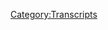 {{Transcript
    | title         = [[37: May 1, 2017]]
    | caption       = [https://knowledgefight.libsyn.com/knowledge-fight-may-1-2017 Listen to this episode on Libsyn]
    | episodeNumber = [[37: May 1, 2017|37]]
    | length        = 01:34:16
}}

{{MessageBox
    | header     = Warning: Bot Generated Content
    | text       = This transcript was automatically generated by transcription software and likely contains many mistakes and misattributions. Please check the audio for definitive quotes, attribution, and context.
    | image      = N3yvass4myg91.webp
    | imagewidth = 50px
    | id         = warning
}}

{{TranscriptBlock
    | name      = Alex Jones
    | timestamp = 00:00
    | text      = Andy in Kansas, you're on the air. Thanks for holding.
}}

{{TranscriptBlock
    | name      = Dan
    | timestamp = 00:04
    | text      = Well, Alex, I'm a first time caller. I'm a huge fan. I love your work. Hey everybody, welcome back to knowledge flight. I'm Dan. This is a podcast where me and a friend very consistently and regularly my co host, Jordan sit down and drink red wine and talk about the life and times of Alex Jones. But today we needed to do an episode and Jordan has a show. So I have brought him the returning replacement Jordan. Tyler Snodgrass. Hello.
}}

{{TranscriptBlock
    | name      = Tyler Snodgrass
    | timestamp = 00:28
    | text      = Good to be here. I love you.
}}

{{TranscriptBlock
    | name      = Dan
    | timestamp = 00:30
    | text      = Alright, welcome back to the show. Thank you for joining me it's very great to have you back in studio.
}}

{{TranscriptBlock
    | name      = Tyler Snodgrass
    | timestamp = 00:34
    | text      = Yeah, it's good to be back and you know what we've each got our own bottle of is this rose a wine guy? It's apple one apple wine. All right. It's
}}

{{TranscriptBlock
    | name      = Dan
    | timestamp = 00:42
    | text      = a weeknight so we got to drink the 3% wine.
}}

{{TranscriptBlock
    | name      = Tyler Snodgrass
    | timestamp = 00:45
    | text      = Yeah, well, I love Oh, yeah, it says Apple wine on I Love It says flavored Apple wine. It is flavored but there are berries on the cover. Oh, damn right is covered with the label on the a little deceptive on the
}}

{{TranscriptBlock
    | name      = Dan
    | timestamp = 00:57
    | text      = casing. Yeah. Tyler You have your own podcast called we still like you I do as a matter of my storytelling podcast. Yes. secrets
}}

{{TranscriptBlock
    | name      = Tyler Snodgrass
    | timestamp = 01:07
    | text      = they tell yes. Secrets shameful stories. You Dan are a I think I did the first one. You did the very first one. And you are one of the people who has actually done the live show the most I have.
}}

{{TranscriptBlock
    | name      = Dan
    | timestamp = 01:17
    | text      = I've done it a bit. So you've got Lately though, but that might be because I quit stand up. Might be a part of it. That's why Yeah, we've also you had you were like four times do it. Now probably more than that, because I went on tour with you guys that are not on tour, but I've done them on the road a bit too.
}}

{{TranscriptBlock
    | name      = Tyler Snodgrass
    | timestamp = 01:30
    | text      = That is to say we can probably I believe you're on the podcast at least once.
}}

{{TranscriptBlock
    | name      = Dan
    | timestamp = 01:33
    | text      = I think I said don't put those stories. Oh, well. I've
}}

{{TranscriptBlock
    | name      = Tyler Snodgrass
    | timestamp = 01:36
    | text      = told maybe I'm lying. Right now.
}}

{{TranscriptBlock
    | name      = Dan
    | timestamp = 01:39
    | text      = I told the story that may or may not have lapsed in terms of the statute of limitation. Yeah. stole something.
}}

{{TranscriptBlock
    | name      = Tyler Snodgrass
    | timestamp = 01:46
    | text      = Maybe you're not maybe I was just you know, your stories are so good. I just assumed that they must be
}}

{{TranscriptBlock
    | name      = Dan
    | timestamp = 01:51
    | text      = up there. Yeah, they are. They're not you know, it is out there. Alex motherfucking Jones,
}}

{{TranscriptBlock
    | name      = Tyler Snodgrass
    | timestamp = 01:55
    | text      = Alex. Yeah. Legal middle name, mother.
}}

{{TranscriptBlock
    | name      = Dan
    | timestamp = 01:58
    | text      = It's actually Emmerich. That kind of works. Yeah, it fits his whole thing. Yeah. Today, we're going to be talking about a video that Alex put out, but I want to do a little thing first that we like to do. I'd like to give a shout out to our new donator What's up, Phil be they'll be policy walk. Congratulations.
}}

{{TranscriptBlock
    | name      = Tyler Snodgrass
    | timestamp = 02:17
    | text      = Oh, no, this is turned into like, I was here with three months ago. Now you've got like Alex Jones, the sound buttons like you're a rock jump.
}}

{{TranscriptBlock
    | name      = Dan
    | timestamp = 02:26
    | text      = That's just the one. Whatever someone donates to the show, they become a policy wonk. Okay, you're officially a policy wonk. So Phil, congratulations. You are now in the weeds about policy and the world
}}

{{TranscriptBlock
    | name      = Tyler Snodgrass
    | timestamp = 02:38
    | text      = if you are accepting feedback. The next time I come I would love if you had a bulletin board full of that's in the works. Okay. That's what the donations get. Yes,
}}

{{TranscriptBlock
    | name      = Dan
    | timestamp = 02:48
    | text      = absolutely. We're working this into a morning zoo about Alex Jones. Perfect. That's, that's what I want. So to give you, Tyler a little bit of an update, I want to do previously on the life and times of Alex Jones. I told you before we started recording that Alex's life is about to fall apart. And here's why. First of all, he lost his kids. He lost custody of his children last week. That's going to slowly deteriorate his mind. Additionally, Chobani yogurt has put out a lawsuit on him.
}}

{{TranscriptBlock
    | name      = Tyler Snodgrass
    | timestamp = 03:20
    | text      = What you didn't know about this? No, I didn't know about this.
}}

{{TranscriptBlock
    | name      = Dan
    | timestamp = 03:22
    | text      = So Alex put out a new story. And the headline of it was Idaho yogurt maker imports, migrant rapists, which was about the guy who owns Chobani. Very big donator for refugee causes. Yeah, it was all that that slander. So they're suing him and he's going to lose that lawsuit very badly. To the to the extent that as we're recording this on Thursday, Alex is just now wrapping up a 36 hour or so live broadcast. Oh,
}}

{{TranscriptBlock
    | name      = Tyler Snodgrass
    | timestamp = 03:59
    | text      = why is this a special occasion?
}}

{{TranscriptBlock
    | name      = Dan
    | timestamp = 04:01
    | text      = They need money. It's a 36 hour live infomercial. It's like QVC basically,
}}

{{TranscriptBlock
    | name      = Tyler Snodgrass
    | timestamp = 04:07
    | text      = is he and he's running it the whole time. No, God, no. Okay. No, it's mostly are these pills keeping them awake? Also? Well,
}}

{{TranscriptBlock
    | name      = Dan
    | timestamp = 04:14
    | text      = there's that Yeah, I mean, obviously, they some level. Caveman bone broth is definitely that's a new product since you've been here. That's another thing we'll have to get into. But no, he just desperately needs money. Okay, he's, it's clear. He's gonna get sued so hard, he's gonna lose everything. So I was watching a bit of it. And like a couple days back, he accidentally let slip on air that Mike Cernovich his sources, and some of his sources were Donald Trump's children. They were feeding them information, which is a crime. That's a big old crime can't
}}

{{TranscriptBlock
    | name      = Tyler Snodgrass
    | timestamp = 04:49
    | text      = believe Baron was doing that little scam.
}}

{{TranscriptBlock
    | name      = Dan
    | timestamp = 04:53
    | text      = It's useful prank. So he let that slip on the air and during this 30 hour broadcast, I was Watching bits and pieces of it, most of it was bullshit. But at one point he's like, listen, I said Donald Jr. was you know, feeding Cernovich information and listen, I, I had it wrong like okay, right, right, buddy. I don't know what to believe it's complete insanity. Like it could be true and he's lying about the retraction or he could have been lying and he made sincere rejection. I have no fucking idea. Thunderdome. Truth is out the window. Everything is possible.
}}

{{TranscriptBlock
    | name      = Tyler Snodgrass
    | timestamp = 05:26
    | text      = Yep. Now what an interesting web is that's being woven.
}}

{{TranscriptBlock
    | name      = Dan
    | timestamp = 05:31
    | text      = It's insanity. So today, what we're going to be discussing Tyler is a video that played during the 30 hour broadcast. Okay, this is a special report that Alex put out on Monday, and they repurposed and just played a bunch of times. It wasn't even a 30 hour live broadcast. They just kept playing videos. It was nonsense, right. So anyway, this video was, it was titled, special report. Facebook is targeting trendies and cooks.
}}

{{TranscriptBlock
    | name      = Tyler Snodgrass
    | timestamp = 06:03
    | text      = trendies trendies. I don't know what that means. Well, you're
}}

{{TranscriptBlock
    | name      = Dan
    | timestamp = 06:07
    | text      = one of them because you've got a mustache. Oh, we're gonna get into specifically what the trends are over the course of this video. All right. But this is a video essentially, about Alex Jones being incredibly pissed off about Facebook. And then he loses the thread and starts yelling about a bunch of other stuff. I'm pretty certain he's on some sort of amphetamine, he seems beaked out of his mind. He's shooting this in his bedroom. And it's a gorgeous bedroom. It's huge. He is very rich. For now. Yeah, for now. He's going to lose that bedroom very soon. But he's he's like getting up and sitting down and like pacing around. He is he's on some sort of speed. It's crazy. Anyway, I'm gonna let him start it off. Okay, this is how he begins the report.
}}

{{TranscriptBlock
    | name      = Alex Jones
    | timestamp = 06:51
    | text      = My friends. Mark Zuckerberg working with the CIA. This is all public. Set up. Facebook. Google was also set up by the CIA Don't believe me just search CIA funded founding of Google, as well as NASA, for social engineering for control. And that's admitted. And it's come out the WikiLeaks that they're working on the Democratic party, the Republican Party, the globalist the IMF, the World Bank control people, Zuckerberg, what, six years ago, said at a conference, I can't believe our users trust us. They're a bunch of dumb efforts. And then I see the different things they do and how Facebook acts like they're open and free, and you follow their rules. And they censored libertarian or nationalistic or patriotic messages. They target people and don't let you share your post. Even if you pay Facebook to share your post, they block them. And then they just force feed,
}}

{{TranscriptBlock
    | name      = Dan
    | timestamp = 07:50
    | text      = or they cut off there. He was gonna say they force feed liberal ship. Okay. So here we go. This is the beginning of the introduction of his premise. Facebook sucks. I agree. You got to you got a kernel there that I'm going to agree with him on. Sure. But then when he goes on, that that whole thing about like, Facebook isn't allowing us to share things. He's misrepresenting how Facebook works. Like you have a page for we still like you, right? And whenever you post something to your fanpage, you probably have like a couple 1000 fans, I would assume, or something like that. Yeah. So you have a couple 1000 fans, you post something on your fan page. And if you don't promote it, only 20 people will see it. Because they want you to pay for it to be promoted. Right? They restrict how many of your own fans see your shit. It's just how it works. It's an advertising platform, right? masquerading as a social network.
}}

{{TranscriptBlock
    | name      = Tyler Snodgrass
    | timestamp = 08:45
    | text      = The only way around it is to share a fanpage status for my personal page,
}}

{{TranscriptBlock
    | name      = Dan
    | timestamp = 08:49
    | text      = right? And you have to get multiple people to do it. And if you do that, then it starts to spiral. And it gets posted on more people's walls because there's organic interest. Right. So Alex doesn't understand that that
}}

{{TranscriptBlock
    | name      = Tyler Snodgrass
    | timestamp = 09:01
    | text      = that's been that's the feature of a social networking platform.
}}

{{TranscriptBlock
    | name      = Dan
    | timestamp = 09:04
    | text      = Yeah, that's how they make money. Yeah, that's that's the game. So he thinks it's because he's spouting libertarian views and all this but it's just it's, it's the system. It's incredibly stupid. Right? So he's gonna say some more bad stuff about Facebook. That isn't true. But before he does that, and I have to critique him. I do think Facebook is bad Facebook, it turns us all into monsters. Yeah. You spout like bullshit opinions. Often it's trite shit that people are posting Yeah, the whole idea of virtue signaling that the alt right likes to throw around the idea of like, you don't really believe the principles you post online. You're just doing that to signal your virtues to your like minded friends. You're I'm saying
}}

{{TranscriptBlock
    | name      = Tyler Snodgrass
    | timestamp = 09:47
    | text      = is that a critique of the left? Yes. Okay. That
}}

{{TranscriptBlock
    | name      = Dan
    | timestamp = 09:51
    | text      = all of this stuff about like gay rights and black lives matter all that stuff isn't sincere being trendy right? It's not sincere You're just trying to show your bone a few days to your friends. Yeah, I don't think that most of it is that but there are some people who do shit like we know. You're damn right. There's a number of folks who come to mind immediately, right. But yeah, so Facebook does suck. It's it's sure I have gotten off Facebook and I love it. I think I think people should leave it.
}}

{{TranscriptBlock
    | name      = Tyler Snodgrass
    | timestamp = 10:21
    | text      = Your life is better. You're listening to Alex Jones.
}}

{{TranscriptBlock
    | name      = Dan
    | timestamp = 10:25
    | text      = All right, look. There might be a one to one correlation there. Yes. Okay. I got off Facebook and immediately started listening to Alex Jones every day, and my mental state has never been better. barely leave the house.
}}

{{TranscriptBlock
    | name      = Tyler Snodgrass
    | timestamp = 10:39
    | text      = Yeah, and I agree. I think I think Facebook is awful if I was not in the if I was not a person who pursuing comedy, I wouldn't have won. Yeah, I think that totally makes sense. But it's weird to it's weird to look at somebody to be like, Yeah, I hate Facebook to you hate it for the wrong reasons.
}}

{{TranscriptBlock
    | name      = Dan
    | timestamp = 10:57
    | text      = You hate it because you think it's globalist, right? Yeah, we hate it because I'm sick of seeing other people's head head games. Yeah. And psychodrama that's like,
}}

{{TranscriptBlock
    | name      = Tyler Snodgrass
    | timestamp = 11:05
    | text      = it's like being like, I ate and like uncooked chicken because I might get sick. And Alex Jones is like, uncooked chicken.
}}

{{TranscriptBlock
    | name      = Dan
    | timestamp = 11:13
    | text      = It's too chewy. Exactly. Yeah.
}}

{{TranscriptBlock
    | name      = Tyler Snodgrass
    | timestamp = 11:16
    | text      = I have a hard time eating it just because it's cold. But I love the taste. All right.
}}

{{TranscriptBlock
    | name      = Dan
    | timestamp = 11:21
    | text      = We're technically on the same side. Yeah, but we're not on a team. Exactly. So he goes on to complain some more about Google and tells a lie about something we've talked about in the past.
}}

{{TranscriptBlock
    | name      = Alex Jones
    | timestamp = 11:31
    | text      = Hillary Clinton propaganda and garbage. Three weeks ago, we got secret documents from inside Google thanks to my external mission. Two days later, Google said Yeah, we had rogue contractor groups with multimillion dollar contracts, delisting infowars.com, as fake news. And we don't believe your fake news. Because I can sue them. But they said they stop it.
}}

{{TranscriptBlock
    | name      = Dan
    | timestamp = 11:51
    | text      = Hey, Alex, your fake news. Sue me. Sue me. I dare you. I fucking dare you to sue me. Your fake fucking news. Yeah, I can prove it. And I have repeatedly you dumb
}}

{{TranscriptBlock
    | name      = Tyler Snodgrass
    | timestamp = 12:03
    | text      = son of a bit. It's kind of the whole nature of the podcast. Yes. Yeah.
}}

{{TranscriptBlock
    | name      = Dan
    | timestamp = 12:06
    | text      = He's saying that Google wouldn't call him fake news because they're afraid that he's gonna sue them. Okay. And that's not true at all. Yeah,
}}

{{TranscriptBlock
    | name      = Tyler Snodgrass
    | timestamp = 12:13
    | text      = I heard I hear Google has very weak lawyers. Word on the street.
}}

{{TranscriptBlock
    | name      = Dan
    | timestamp = 12:17
    | text      = He's further telling this lie about these documents he got from Mike Cernovich that we're about who's that? He is another one of these propaganda Dick holes. Okay, he's, he's a guy. He has his own blog called danger and play.
}}

{{TranscriptBlock
    | name      = Tyler Snodgrass
    | timestamp = 12:33
    | text      = And play. That's my favorite Bon Jovi album, actually.
}}

{{TranscriptBlock
    | name      = Dan
    | timestamp = 12:37
    | text      = Yeah, it sounds way more like that than a right wing bigots. Blog. Yeah. But he's a guy who was involved in like pizza gate. He was involved in GamerGate. Father gate. Oh, the current gate. Yeah, the big gate. He recently broke the story about Susan Rice, unmasking people unmasking Trump campaign people in the intelligence reports that wasn't a real story. Okay, that sort of shit. That's what he's on. And apparently, Donald Trump's children feed him information.
}}

{{TranscriptBlock
    | name      = Tyler Snodgrass
    | timestamp = 13:08
    | text      = Interesting. Or apparently misinformation or something? Yeah. Okay, information that they certainly shouldn't have one way or another. Oh, one thing I liked from before I actually wrote this down is right at the beginning of the first clip you play. He went ahead and said, This is all public, which that what a great move to cover your own trash is just yeah, this is all public, so no need to look it up. Yeah,
}}

{{TranscriptBlock
    | name      = Dan
    | timestamp = 13:30
    | text      = that's, that's one thing that you're gonna see. He does this a lot. And especially in this episode, whenever he says, this is public. This has been declassified. Everyone knows this. It's in mainstream news. Yeah, any of those four things, you know, it's a lie. Just 100% it's a fucking lie. He's just making shit up that maybe a caller told him a week earlier. Right. That's basically where he lives. So now you were asking before we got started, what is a trending?
}}

{{TranscriptBlock
    | name      = Tyler Snodgrass
    | timestamp = 13:58
    | text      = Right, I think I'm starting to figure it out. It's not a positive. Yeah, I gather
}}

{{TranscriptBlock
    | name      = Dan
    | timestamp = 14:07
    | text      = this clip, Alex Jones explains the what he's mad about is mostly about trendies. And then he explains pretty on specifically what they are. And then he gives a dubious historical lesson about propaganda.
}}

{{TranscriptBlock
    | name      = Alex Jones
    | timestamp = 14:23
    | text      = The trend is that Democrats especially need to understand this really affects you. Facebook, has been caught with internal documents leaking because people in their own system care based in England and Australia, where they have been targeting in a test 700,000 users they see as young as depressed as vulnerable and as trendies and they use those terms. Now what is a trendy? Somebody who followed Hitler in Nazi Germany early on will be a trendy.
}}

{{TranscriptBlock
    | name      = Dan
    | timestamp = 14:58
    | text      = We'll get back to that. Oh, But we'll get back to that. That's his first example of what a trend is. But you know what he's talking about there with Facebook? No, not really. So a report came out recently, a couple days ago about Facebook being caught sort of targeting people that they viewed as sort of weak and more impressionable, more vulnerable people. Okay. Alex is saying, and his argument that he's going to lay out is that they were doing this in order to make them liberals. They're recruiting liberals, basically, they're finding vulnerable people on Facebook. The truth is, at worst, it's an advertising strategy. It's much like putting sugary cereal commercials during cartoons, and stuff like that, or shady toy commercials during cartoons. Yeah, you're targeting youth, basically. So he's gonna make it seem really evil. But I hear here's what this actually was. The company Facebook said claims made about targeting site users were quote, misleading, but has since issued an apology and said that investigation would be launched into the matter. In the statement, Facebook said, quote, the analysis done by an Australian researcher was intended to help marketers understand how people express themselves on Facebook. It was never used to target ads, and was based on data that was anonymous and aggregated. I believe that but I also don't believe them, that it wasn't for marketing. You know what I mean? Right? It's all for marketing. It absolutely is. Why would they be helping marketers understand how people express themselves if it wasn't for marketing? Yeah, that's insane. So that part, I believe them? And I don't believe them. And I don't believe Alex. Now, he also said that they targeted 700,000 users. Now, this is unfortunate, because that's a specific stat that I can trace that has nothing to do with this. That has to do with Facebook, what they did in 2012. Do you remember that?
}}

{{TranscriptBlock
    | name      = Tyler Snodgrass
    | timestamp = 16:52
    | text      = So he pulled a number from a thing that exists but in is just associating it with this other thing?
}}

{{TranscriptBlock
    | name      = Dan
    | timestamp = 16:58
    | text      = Well, they're both Facebook things that are kind of weird. But they're not the same thing. He's conflating issues. The 700,000 users was when they were trying to see if they could sway people's moods by posting positive or negative stories on people's walls. Oh, is that a true thing? Yeah, in 2012, they did this weird study without people's permission, where they would post based on key words, they could determine were positive or negative, they would take people and they would post primarily negative things on their wall and see what things they would post to see if it would affect their mood. Now, the research was done. And it technically isn't illegal. It's fucked up. It's technically not illegal. And it was done and published in like research journal. So it was legit. They were doing it for theoretical scientific reasons. Yeah, that's still really fucked up. That has nothing to do with this. Alex is just an idiot and everything Facebook does is all one big. It's one big conspiracy. Yeah. So anyway, back to back to what trendies are.
}}

{{TranscriptBlock
    | name      = Alex Jones
    | timestamp = 17:58
    | text      = Somebody 200 years ago, that was a super Christian religious zealot that wanted to, you know, kill people that dance at the Country Fair, those were trendy zealots. Muslims becoming radicalized and wanting to sexually mutilate women, or throw gays off buildings that is an orthodoxy a system of oppression. And that's what trendies are. They believe they're the cultural avant garde, and that they're the coolest people out there. Because they seek what is conformist they believe, to be in the in crowd. Well, the system then puts out a plastic artificial in crowd I've talked about this forever, that Wall Street and Madison Avenue that Hollywood has talked about for 67 years, Edward Bernays created Hollywood or helped Hollywood form to merge government officials with media to make the Hollywood stars and to make the political stars. And that's what things like the White House Correspondents Dinner, are really all about, is getting politicians with Hollywood and the media and making it like they're the upper class. They're the beautiful people and you're a nobody. And then once you feel like you're not part of the in class, they're up on a Mount Olympus, like the Greek gods, or demigods in their golden fields of Elysium and you just don't think you can attain it. That's recent government buildings always been huge and ornate and stately and powerful is to project this is unstoppable.
}}

{{TranscriptBlock
    | name      = Dan
    | timestamp = 19:30
    | text      = I don't know why I don't think that's why buildings are big, but do his other point, though. I kind of I kind of, I'm cool. I'm cool with that. Alex. Like I don't I don't entirely disagree with you. I think celebrity culture is kind of shitty. Right? There is a whole thing about celebrity worship that is othering like, you know, I'm not I'm not as good as that. Instagram models, right? Oh, influencers? Yeah, tastemakers.
}}

{{TranscriptBlock
    | name      = Tyler Snodgrass
    | timestamp = 19:55
    | text      = Yeah, that kind of thing.
}}

{{TranscriptBlock
    | name      = Dan
    | timestamp = 19:56
    | text      = Yeah. So I mean, that's kind of fair. I mean, I don't think it relates to the point He's making but taken on its own great.
}}

{{TranscriptBlock
    | name      = Tyler Snodgrass
    | timestamp = 20:02
    | text      = Something interesting about the trendy so is basically anybody who gets radicalized is what he's saying, at least at this point so far. Yeah, he might change that tune. Yeah, probably what I'm finding real interesting is, at least so far, it seems like he has attacked basic capitalism, like marketing. And he's attacked, like, religious conservatism a couple of times is this. Is this normal for
}}

{{TranscriptBlock
    | name      = Dan
    | timestamp = 20:30
    | text      = him? It is in his budget. He doesn't realize he's doing
}}

{{TranscriptBlock
    | name      = Tyler Snodgrass
    | timestamp = 20:33
    | text      = it. Okay. Like Gotcha. He does his all incidental. Well, he hates
}}

{{TranscriptBlock
    | name      = Dan
    | timestamp = 20:37
    | text      = these things, but loves the free market loves capitalism, loves Christianity, but hates the church. It's very it's very complicated his views, but I don't think he the things that you're picking up on. Yeah, I don't think he even realizes or implied in his words.
}}

{{TranscriptBlock
    | name      = Tyler Snodgrass
    | timestamp = 20:53
    | text      = Must not be.
}}

{{TranscriptBlock
    | name      = Dan
    | timestamp = 20:55
    | text      = But also this idea of trendies being, like, people who gravitate towards, like, the mainstream thing. I'm 33 years old. That is literally never been the case in my life. The people who are cool are the people who break away right and rebellious are have their own thing. He's
}}

{{TranscriptBlock
    | name      = Tyler Snodgrass
    | timestamp = 21:14
    | text      = like trying to he's like, trying to describe what being a hipster is, except he's saying that it's going towards radical mainstream things that are harmful to the thinking, Man,
}}

{{TranscriptBlock
    | name      = Dan
    | timestamp = 21:27
    | text      = I think so. Yeah. Okay. That's weird. It's convoluted. And I listen, I assure you, I this is starting out a little bit slow. In terms of what Alex is saying,
}}

{{TranscriptBlock
    | name      = Tyler Snodgrass
    | timestamp = 21:36
    | text      = I promise you the ball is going to start rolling. I've no doubt it's going to speed up fast. I'm sure that everything we've just learned will be thrown out the window, and we'll have to readjust our own standards of what being trendy is.
}}

{{TranscriptBlock
    | name      = Dan
    | timestamp = 21:48
    | text      = Yeah. And you know what, it's going to start almost immediately. Well, let's buckle in this next clip, Alex gets down to the brass tacks, and he explains what he thinks is going on in the world. visa vie trendies. Okay.
}}

{{TranscriptBlock
    | name      = Alex Jones
    | timestamp = 22:02
    | text      = And so now we have the documents. Well, we already knew what's going on, where they target young people who go on Facebook, or who they see as alone who see that as needing friends. And they say, we can now sell certain political systems, certain products, these people, we can bombard women that are just a little bit larger, probably voluptuous, and make them feel like they're there, their fat Sweetland to sell them, these products. The list goes on and on. And all I'm saying is,
}}

{{TranscriptBlock
    | name      = Dan
    | timestamp = 22:31
    | text      = none of that is in any of the stories that I've been able to find about Facebook stuff. Okay. None of that. That is pure conjecture on Alex's part. Yeah. And I would like to say he makes all of his money selling weird supplements.
}}

{{TranscriptBlock
    | name      = Tyler Snodgrass
    | timestamp = 22:44
    | text      = Right? Real quick reminder. He goes on
}}

{{TranscriptBlock
    | name      = Dan
    | timestamp = 22:47
    | text      = and on and on in these commercials about how you're lacking vitality. Yeah, and this modern world has taken it away from you, but his bone broth can give it back to you. Like it's completely insane. What are you doing? What are you doing?
}}

{{TranscriptBlock
    | name      = Tyler Snodgrass
    | timestamp = 23:00
    | text      = Yeah, that's, that's so bonkers. Women don't be fooled by this, but I really need you to pay for this nice bedroom with these he-man pills.
}}

{{TranscriptBlock
    | name      = Dan
    | timestamp = 23:09
    | text      = Hey, women, I know that the Facebook is trying to trick you into thinking you're fat. But that's not your problem. What you really need is super female vitality. What an asshole. Yeah. Oh, he's so like, it's so obvious. I can't imagine anybody watching this and not being like, he's up to something. Like, I trust this guy. It's crazy. Yeah. Anyway, he goes on goes on a little bit.
}}

{{TranscriptBlock
    | name      = Alex Jones
    | timestamp = 23:37
    | text      = People that buy into the trendy culture, it's in the white papers. It's in The Washtech reports I've seen were 20 years ago, they said we're gonna have body augmentation and body changing, you know, the whole body modification movement. Not that it's bad if you've done that, but to get you ready for microchips and virtual reality. And this whole program, the CIA funded 25 years ago, the funding of the whole body modification movement, to get you to accept that just like they funded in the 60s Ugly art to that make you confused and think well, you don't know what's beautiful art and what's what's ugly. So it's mainly a scrambling of social mores so that they can move the Overton Window towards ugly architecture, austerity collapse. This is all declassified. There it is again, that's why they're attacking the family. That's why they're attacking classical beauty. That's why they're saying don't have murals of masculine men at colleges, you know, for the football team because someone might not be masculine. Don't say you have a mother and father on your elementary school entry form, say G or z because someone might have a mommy or daddy see, you can't have anything because it might hurt somebody else.
}}

{{TranscriptBlock
    | name      = Dan
    | timestamp = 24:46
    | text      = He goes on to failing Lee reference Harrison Berger on
}}

{{TranscriptBlock
    | name      = Tyler Snodgrass
    | timestamp = 24:52
    | text      = Oh, I used to teach that short story.
}}

{{TranscriptBlock
    | name      = Dan
    | timestamp = 24:54
    | text      = Yeah, well, he goes on to Miss Miss name it he says like Harrison bumps around or something like that. It's delightful, but that's the porn
}}

{{TranscriptBlock
    | name      = Tyler Snodgrass
    | timestamp = 25:01
    | text      = parody I read a lot of but stuff. Yeah, it's fully buttstock. But you know, all the butts are equal. That's important.
}}

{{TranscriptBlock
    | name      = Dan
    | timestamp = 25:08
    | text      = Yeah, the greater bots have to be impaired. So that's right. Yeah. So the the things that he lists there at the end are cockamamie. They're nonsense. I do archy. I googled them. And there's there's no evidence that people are trying to ban masculine murals on campuses. And that's because some people are betas. Yeah. And then that whole thing about z as a pronoun, yeah. It isn't, like saying that he or she is bad. It's just offering a third option for people who identify another way, right? If you feel oppressed by someone else's inclusion, that's your problem. That's not That's not the person who wishes to be seen a certain ways problem. Yeah. So I don't know, man.
}}

{{TranscriptBlock
    | name      = Tyler Snodgrass
    | timestamp = 25:51
    | text      = Yeah, though, this has been I mean, take take a progressive issue. And that is exactly how, you know, the the Alex Jones's of the world interpret that sort of thing is, there's a new thing, and I'm not that thing. So it hurts my feelings. And I have to learn about it. Do you think
}}

{{TranscriptBlock
    | name      = Dan
    | timestamp = 26:06
    | text      = there's a piece of it that like, I wish I was that thing? Not specifically because he like Alex wants to be z or whatever. But because he is like, I wish I had that attention to being different.
}}

{{TranscriptBlock
    | name      = Tyler Snodgrass
    | timestamp = 26:17
    | text      = I think I was gonna say either it's like, yeah, the desire to be different, a desire to be included, or a desire to. I mean, clearly he wants to be a victim, regardless of where he lands anywhere. Yeah, if
}}

{{TranscriptBlock
    | name      = Dan
    | timestamp = 26:32
    | text      = he has a gorgeous mansion. Yeah, million dollars. He's still a goddamn victim.
}}

{{TranscriptBlock
    | name      = Tyler Snodgrass
    | timestamp = 26:36
    | text      = Yeah. So I mean, if he was Z, he'd be like, people like Alex Jones don't understand my plight. And since he's Alex Jones, in actuality, he's like these people.
}}

{{TranscriptBlock
    | name      = Dan
    | timestamp = 26:45
    | text      = Yeah. Yeah, these people aren't human. Yeah, it's, it's, it's, it's utter lunacy. But it's all because of these goddamn trendies.
}}

{{TranscriptBlock
    | name      = Tyler Snodgrass
    | timestamp = 26:54
    | text      = Yeah, the trend Man, these trendy, trendy is a ruin goes all the way to the top. Trump is
}}

{{TranscriptBlock
    | name      = Dan
    | timestamp = 26:59
    | text      = a trendy, he wouldn't say that. But he does get into what this is kind of like he's laid it out what he thinks this is about. It's gonna get a little more specific in this next clip, okay. And I gotta say ahead of time, I don't agree with him.
}}

{{TranscriptBlock
    | name      = Tyler Snodgrass
    | timestamp = 27:14
    | text      = You don't say I'm gonna I'm gonna put it on record.
}}

{{TranscriptBlock
    | name      = Dan
    | timestamp = 27:16
    | text      = I don't agree with his assessment, I will all
}}

{{TranscriptBlock
    | name      = Tyler Snodgrass
    | timestamp = 27:18
    | text      = have to listen and then assess. We're here.
}}

{{TranscriptBlock
    | name      = Alex Jones
    | timestamp = 27:21
    | text      = This is the total oppression of the hive mind. And here are these documents where they're trying to make you insecure. They're trying to prey on you. They're trying to manipulate you. They won't let you leave Facebook if you want to. They're selling your data. They're calling you a dumb effort.
}}

{{TranscriptBlock
    | name      = Dan
    | timestamp = 27:36
    | text      = I left Facebook, no one stopped me. That thing about them calling you dumb efforts. He brings this up a
}}

{{TranscriptBlock
    | name      = Tyler Snodgrass
    | timestamp = 27:42
    | text      = bit is that in their condolences email when you ever you quit DME ever. No, it
}}

{{TranscriptBlock
    | name      = Dan
    | timestamp = 27:47
    | text      = is fucked up. When you leave Facebook, they do show you a bunch of your friends pictures, and they're like, they're gonna miss you. If you leave. It's sort of it's a little it's a little manipulative, but if you just click leave, they don't stop you. Right. But this thing. He claims that in like a board meeting or some Summit, Mark Zuckerberg said the people who use Facebook are dumb fuckers. And that's not true. Really. What actually happened was when he was 26, Facebook was still sort of growing a bit. And he told a friend and a private message that he can't believe that people trust him. They're dumb. Fucks and he has since gone on record and said, Look, I was stupid. I was young. I didn't know what's going on. I definitely wouldn't say that sort of thing. Now I and maybe that's just good PR. Yeah, but sure. And hey, of course you're dumb.
}}

{{TranscriptBlock
    | name      = Tyler Snodgrass
    | timestamp = 28:35
    | text      = If you Yeah, I'm on Mark side. I'm a dumb fucker for being on Facebook. Most people can't believe I put all this stuff out there that I do. People are keenly aware
}}

{{TranscriptBlock
    | name      = Dan
    | timestamp = 28:45
    | text      = for the most part that like, hey, they know a lot of shit about me this private business. Yeah has way too much information about me. Yeah, it's wild. Yeah, but again, he's misrepresenting shit. Anyway,
}}

{{TranscriptBlock
    | name      = Alex Jones
    | timestamp = 28:57
    | text      = and this moves into the cooking, we see with Islam that I'm about to get to where top feminists are putting on a jibs, sexually mutilating and saying this is trending. So it's really all about cooking people. So let me get back into here and show you some of this. Here it is the Australian broke it news.com.au leaked document reveals Facebook research to target emotionally vulnerable and insecure youth who again, are trying to be trending, trying to find their identity, then it goes into older groups as well, you know, that are seen as desperate. Now, again, these are really beta groups who normally would meet and get involved in some type of culturally successful group that they could work in to be successful, but instead, they put out fake cultural icons of success. So that trendies go and get on these farms, different globalist enclaves in the broken strategy method. The Democrats call it of a bunch of balkanized people that can't communicate and are all scared and only safe in their own little cloistered group that is controlled by the state. for programmers,
}}

{{TranscriptBlock
    | name      = Dan
    | timestamp = 30:01
    | text      = it's a lot of words.
}}

{{TranscriptBlock
    | name      = Tyler Snodgrass
    | timestamp = 30:02
    | text      = Wow. Yeah.
}}

{{TranscriptBlock
    | name      = Dan
    | timestamp = 30:03
    | text      = What do you what do you what do you feel about that? I think we're being cooked.
}}

{{TranscriptBlock
    | name      = Tyler Snodgrass
    | timestamp = 30:08
    | text      = Yeah, I like that. He said all goes back to like cooking. Yeah, of course that's the that's the overarching you know, conspiracy sure or goal. Well,
}}

{{TranscriptBlock
    | name      = Dan
    | timestamp = 30:17
    | text      = he does think that the West is being cooked by Islam. That's sort of a big thing he is on these days. What
}}

{{TranscriptBlock
    | name      = Tyler Snodgrass
    | timestamp = 30:22
    | text      = is that? I don't know what that means. I feel like I know what cuckolding is. I know like the word chicanery and
}}

{{TranscriptBlock
    | name      = Dan
    | timestamp = 30:28
    | text      = word for sure. Yeah. Back from the essential thing of it is a guy whose wife is cheating on him. And everyone knows
}}

{{TranscriptBlock
    | name      = Tyler Snodgrass
    | timestamp = 30:36
    | text      = he grows little horns out of his head. Yes. Yeah. So I'm familiar with that. How does a nation cook another nation? Well,
}}

{{TranscriptBlock
    | name      = Dan
    | timestamp = 30:42
    | text      = you know, you're aware of cuckold pornography. I'm aware of genre. Yeah, that's the term. That's the way he's using it more. Okay, that white people are being like white women are being taken over by minority races. Oh, and the white man. Last time you were on? You asked me if I thought Alex Jones was a supremacist guy. Yeah. And I said I didn't know. In the last few months. I'm pretty sure he is yours
}}

{{TranscriptBlock
    | name      = Tyler Snodgrass
    | timestamp = 31:04
    | text      = and lean in one way. I'm
}}

{{TranscriptBlock
    | name      = Dan
    | timestamp = 31:06
    | text      = leaning towards supremacists. Yeah. guy. He's shown a little bit of those. Those flavors. Yeah. Last month.
}}

{{TranscriptBlock
    | name      = Tyler Snodgrass
    | timestamp = 31:13
    | text      = So he's so he's referring to caulk in the in the fetishized way.
}}

{{TranscriptBlock
    | name      = Dan
    | timestamp = 31:18
    | text      = And the end the specifically racist way. Specifically racist. Yeah, the other thing too, I, from the last time I posted, I forgot to bring this up. He keeps trying to say that Facebook is trying to make you insecure and all this stuff. And maybe that is accurate based on that 2012 study that they did the Facebook did that stopped though they did stop do emotions, one that one fairly accurate. This new one has nothing to do with that. That just is again, it's obviously marketing research towards people who already Express insecure, vulnerable feelings. But again, not targeted at anybody aggregated anonymous stuff. Anyway, cocking Islam. These are important things that will come back up. But before they do, Alex has got to get into his next point, which you went to college? I did. I went to college. Didn't Alex Jones? That's correct. He went to I think about a year of community college and then dropped out. That's important, because this next clip, Alex Jones explains what's going on on college campuses, perfect as an expert on the subject from having gone to a community college this one
}}

{{TranscriptBlock
    | name      = Tyler Snodgrass
    | timestamp = 32:31
    | text      = two years ago once Yeah.
}}

{{TranscriptBlock
    | name      = Alex Jones
    | timestamp = 32:33
    | text      = And if you look what they do with major colleges in Europe in here now, scared kids show up from the countryside of the big city from the student groups and say there's racist. There's homophobes, there's kk k, on the on the school grounds, putting up swastikas. Come to our group, you'll be safe here. And they get all the nerds, the most disadvantaged, there's manuals on this, it's been in the news, they target them, and then they bring them in and manage them and politically control them. So it's kind of like joining a motorcycle gang or a black gang or Hispanic gang or a white supremacist gang, except it's a trendy gang. And then your professors and then their props. And their assistants are the new bosses. And and
}}

{{TranscriptBlock
    | name      = Dan
    | timestamp = 33:15
    | text      = that's absurd. That's patently absurd. Yeah, that's wild. I only had a few professors in my time in college that I interacted with in any meaningful way outside of class. And they in no way swayed by political beliefs, my sense of self, they just sort of inspired me in directions of study that I was already interested in it say ancient Greek, or logic, these sorts of things that I studied in college were because largely, I responded to the teaching style of the professor. It was something I was already interested in. They had an interesting take on it. My professor of logic in college, a guy named Paul Wyrick, was just, he had an amazing way of speaking about something so bland and dry as formal logic that I was like, I got really interested in, I took, took like three years worth of classes from him, and then went on to study game theory classes that he taught, because I just I really liked his style. I had a couple Greek professors that were just fucking awesome. I ended up translating the Iliad in college. I had no intention of doing that, because I really liked the professor that taught it and they didn't. They weren't bosses. Yeah, my dad is a professor. I've grown up around academia. You look like a professor and I need a haircut for that. I think I look like Alex Jones is community college professor Trump's doctor. Yeah, if I'm lucky. But yeah, you you have experience with college as well and the professors and none of this is none of those rings. True.
}}

{{TranscriptBlock
    | name      = Tyler Snodgrass
    | timestamp = 34:47
    | text      = No, absolutely not.
}}

{{TranscriptBlock
    | name      = Dan
    | timestamp = 34:49
    | text      = It's absurd. It's fear.
}}

{{TranscriptBlock
    | name      = Tyler Snodgrass
    | timestamp = 34:51
    | text      = Yeah, so he's, he's, he's suggesting that like basic student groups are the equivalent of joining a race A yep yep I was on the Student Activities Council oh shit at Missouri State University Springfield mo Go Bears Yeah, and I gotta tell ya
}}

{{TranscriptBlock
    | name      = Dan
    | timestamp = 35:09
    | text      = that's that's the third most dangerous gang yeah there's ms 13 up top there's the Bloods and then there's the Student Activities
}}

{{TranscriptBlock
    | name      = Tyler Snodgrass
    | timestamp = 35:17
    | text      = Committee a sack for short and let me tell you we we killed some people we were gonna go over to Truman State and we threatened the Student Activities Board sab was a sack is gonna come for you. You're not bringing Demetri Martin this year we are.
}}

{{TranscriptBlock
    | name      = Dan
    | timestamp = 35:36
    | text      = Yeah, it's it's, you know what it is? You know what it all comes from? It comes from he brings it up. Even people come from the countryside or whatever, and they go to college. And when they do they shed a lot of their conservative values. Yeah, because they're exposed to diversity. They meet people who are different but I happen to me man shy was a lot more you grew up in Springfield. It's a crazy conservative town. Yeah. And you're now rocking a trendy mustache. Thank
}}

{{TranscriptBlock
    | name      = Tyler Snodgrass
    | timestamp = 36:00
    | text      = you so much. That's my main, my main personality feature. This is the gateway to trendiness. is, yeah, this mustache?
}}

{{TranscriptBlock
    | name      = Dan
    | timestamp = 36:09
    | text      = Yeah, it's it's the conservative fear of losing your children to reason the gays. That's, that's well, we would say reason different terminology. So anyway, he he's not nearly done with explaining what's going on on college course, campuses.
}}

{{TranscriptBlock
    | name      = Alex Jones
    | timestamp = 36:27
    | text      = Please, from a liberal campuses let you beat people up, let you have your rite of passage. So you're suppressing development all the way up to that point. And then once you get to them at like, 20 years old or so you're allowed to develop and come into manhood or womanhood, but only through their ideology, everything with Dr. Spock was Don't let your kids have any of your identity. Tell them your own thoughts. Never discipline them, let them be their own person. But that meant let the government and the corporate systems shaped them, arrest their development till they go to college, then put them into the system. Take advantage of the insecure of the betas, who want to become the trendies and who want to be part of the whole system. And he wants to laugh that everyone that isn't part of the orthodoxy.
}}

{{TranscriptBlock
    | name      = Dan
    | timestamp = 37:10
    | text      = Are you starting to get the cosmology of betas and looks? Yeah, Andy's
}}

{{TranscriptBlock
    | name      = Tyler Snodgrass
    | timestamp = 37:14
    | text      = I'll be honest, I don't think he'd like to hear this sounds like he's afraid that betas are going to become trendies. And then alpha the alphas
}}

{{TranscriptBlock
    | name      = Dan
    | timestamp = 37:22
    | text      = Oh, I think there is a little bit of beta in this coming out in him as he's expressing these things. Sure.
}}

{{TranscriptBlock
    | name      = Tyler Snodgrass
    | timestamp = 37:29
    | text      = Oh, what delightful irony is an alpha being afraid of betas is a very beta movie.
}}

{{TranscriptBlock
    | name      = Dan
    | timestamp = 37:35
    | text      = Well, it is the same thing with him screaming about everybody being victims while he yells that he's a victim. Right? You know, it is just, it's pot kettle shit. Yeah. But I don't even know how to really, like address his premise that police let you beat up people. And you go through a rite of passage according to their whims. He's just talking about Berkeley. He's just talking about the cause of like, the protests and yeah, ever. He's just imagining what happens at Berkeley. That's all that's going on in his head.
}}

{{TranscriptBlock
    | name      = Tyler Snodgrass
    | timestamp = 38:07
    | text      = If you wanted a real case, he should. I mean, like not a real case. But like something close, he could at least talk about, like having a Jag off in a coffin when you're in school. And he doesn't talk about that sometimes. Oh, really? Because he could be like this pretty fucked up. Right? But then that's about as far as I think it well reasonably go.
}}

{{TranscriptBlock
    | name      = Dan
    | timestamp = 38:25
    | text      = I mean, if he wants to talk about stuff that goes on on college campuses, it's really fucked up. When I went to the University of Missouri. There was yours. Yeah. MZ. For Z. Oh, you Oh, that's the wrong one. It's mi z. K. U.
}}

{{TranscriptBlock
    | name      = Tyler Snodgrass
    | timestamp = 38:40
    | text      = Oh, okay. Yeah, but
}}

{{TranscriptBlock
    | name      = Dan
    | timestamp = 38:43
    | text      = the while I was there, too, hillbilly dudes. They went to the Legion of Black Collegians building and had a whole bunch of bottles of Tylenol took all the cotton out of them and covered their yard with cotton and a racist gesture. That was pretty, pretty bad. Sure. There was also another incident of someone making a swastika out of poop on a wall. And I don't remember which bathroom it was, but some Jewish students found that and weren't thrilled. There. We're just not there's tons of stuff like that. That happens. Like not everything is fake. This is what I'm getting at. I think, you know, yeah, there's some assholes out there. Yeah. And people who, like, gravitate towards liberal causes aren't just mad about nothing. Right? Yeah. So Alex, you don't know what's going on on colleges. But at this point, he gets back to his ideas about Islam a little bit.
}}

{{TranscriptBlock
    | name      = Tyler Snodgrass
    | timestamp = 39:39
    | text      = Oh, good. I've been waiting for his his hot takes.
}}

{{TranscriptBlock
    | name      = Dan
    | timestamp = 39:42
    | text      = This is something that he's it's very unfortunate. He's very mad at her jobs, but he always calls them hit jibs.
}}

{{TranscriptBlock
    | name      = Tyler Snodgrass
    | timestamp = 39:49
    | text      = I noticed that I was gonna say something about that. It's
}}

{{TranscriptBlock
    | name      = Dan
    | timestamp = 39:52
    | text      = I think it's very subtle disrespect, I think. I think it's possible, but he has a lot of real impassioned thoughts about them? In this next treaties?
}}

{{TranscriptBlock
    | name      = Alex Jones
    | timestamp = 40:04
    | text      = Look at this. I started see this a few years ago when George Soros would fund women's marches, they put a jabs on his saying Allah Akbar. Now hjem becomes symbol of resistance feminism in the age of Trump, this is a few months ago. And these women say they wear the hijab as their free this is a symbol of being basically owned in the Middle East. Now that let's continue
}}

{{TranscriptBlock
    | name      = Muslim Woman (37)
    | timestamp = 40:27
    | text      = empowered that I'm able to now have this control over my image of myself within my own family.
}}

{{TranscriptBlock
    | name      = Muslim Woman (37)
    | timestamp = 40:33
    | text      = My mom started wearing the hijab when I was my sister, who was five years younger than me started when she was in fifth grade. So she would have been around like nine when she started
}}

{{TranscriptBlock
    | name      = Dan
    | timestamp = 40:47
    | text      = these playing a video of Muslim girls in her jobs talking about their relationship with it. Yeah. And then he's going to once it's over, which is here in a second, get back and basically said he knows more than them, which is delightful.
}}

{{TranscriptBlock
    | name      = Muslim Woman (37)
    | timestamp = 41:03
    | text      = And I was probably 13 or 14, at the time. For five or six years of my life. I didn't even know my mother did and my younger sister did. And
}}

{{TranscriptBlock
    | name      = Alex Jones
    | timestamp = 41:17
    | text      = let's stop right there. When I got more, they're implying they decided to do it. They go on and attack Trump and said, this is their freedom. This is their right to do this. You are put in prison or killed in almost every Islamic country. There were a few of them like Iraq and Syria where you didn't have to wear them and women were the majority of college students, doctors and scientists. That's all gone. Our government under leftist globalist Arab Spring is destroying all that. That's a fact that's been declassified.
}}

{{TranscriptBlock
    | name      = Dan
    | timestamp = 41:43
    | text      = Again, that's been declassified. Also, they're not implying that it's a choice. They're literally saying it's a choice. Those girls on that video. Yeah, so Alex is wrong on that. Also, I'm gonna take their word, I think Yeah. Now, I think I think so. This you know what this has been, this has been not as wacky as I want it to be. But trust me,
}}

{{TranscriptBlock
    | name      = Tyler Snodgrass
    | timestamp = 42:07
    | text      = I like that you're fired up about it, though.
}}

{{TranscriptBlock
    | name      = Dan
    | timestamp = 42:09
    | text      = I'm passionate. Yeah, I'm passionate. I've gotten into I'm in the I'm in the info war.
}}

{{TranscriptBlock
    | name      = Tyler Snodgrass
    | timestamp = 42:13
    | text      = That's not to say that I'm not fully disgusted and shocked by by everything, but that I've heard so far. I think that's the problem is
}}

{{TranscriptBlock
    | name      = Dan
    | timestamp = 42:21
    | text      = there's there's a little bit of disgust, a little bit of like, you know, all this. There's a lot of Islam talk, there's Cook, talk, right? And cook talk is never fun. No, it's uh, it's a little
}}

{{TranscriptBlock
    | name      = Tyler Snodgrass
    | timestamp = 42:31
    | text      = bit, you know, getting cocked though. That's a whole different story.
}}

{{TranscriptBlock
    | name      = Dan
    | timestamp = 42:34
    | text      = That's hot. Yeah,
}}

{{TranscriptBlock
    | name      = Tyler Snodgrass
    | timestamp = 42:35
    | text      = hot, hot stuff.
}}

{{TranscriptBlock
    | name      = Dan
    | timestamp = 42:37
    | text      = Here we go, we're gonna get to wacky now, this clip is lunacy. It starts with Alex complaining about how he's being censored. And then it spins way off the rails great. And nothing that he says in this clip is true. Keep that in mind. I think you'll know very clearly that it's not true.
}}

{{TranscriptBlock
    | name      = Alex Jones
    | timestamp = 42:56
    | text      = We got more visitors and listeners than ever to our streams@infowars.com. And we've got more affiliates. We're exploding. But on Facebook and Twitter and Google, they are all tightness down, not letting us share not letting you share not letting it virally show up on all the people that like our pages. You've got a hand posted on your site. You got to hand send it out. You got to tell people Alex Jones is live with breaking news about how Facebook is targeting trendies trendy with a whole fake liberal cosmology. Your schmucks. They're laughing at you. They think you're idiots. I've had multiple people I knew who got mad at me when they would get Nigeria chain emails. Going back 1015 years ago would have been not going around for five years already. It's 20 years old, saying I'm Prince booboo or Bobby Babu. $5,000 Give me 1000 under the big jam, but I hear you're a good guy. We only get 5000 and give him 1000 Then Prince booboo, or BB booboo says I need 10,000 I'll give you you know 100,000 You give them the 10,000 You're already so conned by it. Your hands already in the woodchipper. It's already getting sucked in. It's already in there that you just and I know some people spend the News gave a million dollars. Always thinking, well, now the prince is going to meet with you. Give us the 100,000 and he'll give you 5 million. But then you can come to the capital of Nigeria. And you can meet and then I've been out that trendy bars. With my judge years ago they had the best rockabilly, which is at these weird old East Austin bars that are well in middle of nowhere. They're kind of gentrifying, and then we go he's here. He's here. And people will go oh my god, that'd be so old candlelight with guys in Nigerian office. Like, I have friends Mattoon key there was oh, here's free food. Here's drinks your Lord and they're like, who would like to invest with me? Everyone comes and kisses their hand. That's an old thing from Europe where they have pretenders all the time that said, Oh, I'm a rock child. I'm a Rockefeller. I'm really rich. I remember the fears and went to college. There was always a party, some weirdo that had nothing. It was all acting foppish and executive and Watch me on Oh, that's David Rockefellers grandson or that's a Roth child. They're really rich. And that's what trendy ism is. You just show up and you go Facebook's the coolest thing. Oh, it's all over. Or oh, new reloaded rock Obama. And it's all a con game, folks.
}}

{{TranscriptBlock
    | name      = Dan
    | timestamp = 45:15
    | text      = That's what trendy ism is all about Barack Obama New World Order boo, boo, boo. So there's a lot to unpack there.
}}

{{TranscriptBlock
    | name      = Tyler Snodgrass
    | timestamp = 45:23
    | text      = There's so much for Okay, so first of all, saying if you're like, if I showed up to a bar, and I was like Facebook is the coolest thing. That's the least, like trendy or cool thing I could say
}}

{{TranscriptBlock
    | name      = Dan
    | timestamp = 45:34
    | text      = none of your friends would be in with that. None of them would be like, Hey, Tyler, you get it?
}}

{{TranscriptBlock
    | name      = Tyler Snodgrass
    | timestamp = 45:38
    | text      = They'd be like, are you doing a bit or are you okay with what happened? This was pretty cool, right?
}}

{{TranscriptBlock
    | name      = Unknown Speaker
    | timestamp = 45:43
    | text      = Are you not? Well, yeah, man. I
}}

{{TranscriptBlock
    | name      = Tyler Snodgrass
    | timestamp = 45:46
    | text      = love the internet. Also, I
}}

{{TranscriptBlock
    | name      = Dan
    | timestamp = 45:47
    | text      = love the idea that first of all, Alex knows multiple people who got tricked by the Nigerian scam. Yeah, that's not secondarily. I love the idea that that was a multi phase scam. Where you give him $1,000 Then he actually does give you $5,000 Yeah, but then there's a next level where you give him 10,000 to get 50,000 Right, but that's not how that scam worked. No, that's like that was an identity theft scam. Yeah, right. That he said he was with Mike Judge. Yeah, that right? Yeah. Mike Judge is one of those weirdos who apparently likes Alex Jones. People like Joe Rogan hang out with him too,
}}

{{TranscriptBlock
    | name      = Tyler Snodgrass
    | timestamp = 46:22
    | text      = though Mike Judge from like, the hill. Yeah, no way. Yeah, you fucking with me right now? What? I don't
}}

{{TranscriptBlock
    | name      = Dan
    | timestamp = 46:28
    | text      = know if he likes his philosophies or anything. But he their friends, apparently,
}}

{{TranscriptBlock
    | name      = Tyler Snodgrass
    | timestamp = 46:32
    | text      = that. That's the most horrific thing I've heard on this podcast so far.
}}

{{TranscriptBlock
    | name      = Dan
    | timestamp = 46:38
    | text      = Not the fact that there were people pretending to be Rothschilds going to Austin Community College. That's the hardest scam to pull off of the world. Yeah, it
}}

{{TranscriptBlock
    | name      = Tyler Snodgrass
    | timestamp = 46:47
    | text      = also seems like a lot of work for a little pay.
}}

{{TranscriptBlock
    | name      = Dan
    | timestamp = 46:49
    | text      = Yeah, absolutely. What you get to look cool and act foppish at a party. Great great pay off. Yeah, I know that is a bummer that the
}}

{{TranscriptBlock
    | name      = Tyler Snodgrass
    | timestamp = 46:57
    | text      = end he said Trent he went to trendy bars and East just mean gave me you probably
}}

{{TranscriptBlock
    | name      = Dan
    | timestamp = 47:03
    | text      = Yeah, probably
}}

{{TranscriptBlock
    | name      = Tyler Snodgrass
    | timestamp = 47:05
    | text      = gonna go into these go to these trendy bars. There's this Alex. That's it. That's a gay bar. Oh, no, it's not it's trendy, undercover at a trendy bar.
}}

{{TranscriptBlock
    | name      = Dan
    | timestamp = 47:15
    | text      = But he's saying that they they were getting gentrified. He meant that all the heterosexuals have moved out. Oh, yeah. I don't know. I'm just trying to
}}

{{TranscriptBlock
    | name      = Tyler Snodgrass
    | timestamp = 47:23
    | text      = raise in our rent.
}}

{{TranscriptBlock
    | name      = Dan
    | timestamp = 47:26
    | text      = Yeah, so no, that that can't have happened. Like the Nigerian dudes showing up at the bar and people being like, who let me embed
}}

{{TranscriptBlock
    | name      = Tyler Snodgrass
    | timestamp = 47:33
    | text      = their hands and yeah, like it's Robin Hood or something?
}}

{{TranscriptBlock
    | name      = Dan
    | timestamp = 47:37
    | text      = Oh, wait. Some weird bar outside East Texas. Like East Austin. There's no way No, absolutely not so stupid. So stupid. What
}}

{{TranscriptBlock
    | name      = Tyler Snodgrass
    | timestamp = 47:47
    | text      = do you describe is like literally what your friend tells you happened in a dream? Yeah. Okay, so I was at this bar with Mike Judge. And it was like a weird bar I'd never been to and like the outskirts of Austin, even though I definitely don't live there. And then these Nigerian princes were there and everybody loved them.
}}

{{TranscriptBlock
    | name      = Dan
    | timestamp = 48:02
    | text      = It was it was Prince Mughal Bucha.
}}

{{TranscriptBlock
    | name      = Tyler Snodgrass
    | timestamp = 48:06
    | text      = Which is weird, because in my experience, they've always been named boo boo. I don't know where this guy was from. He probably wasn't even Nigerian.
}}

{{TranscriptBlock
    | name      = Dan
    | timestamp = 48:14
    | text      = It was probably from the Cote d'Ivoire. so goddamn stupid. I love it. That's the kind of Alex Jones I love. Yeah. And I think that he's scanning around like that, because he's on some sort of speed. Like he's on some amphetamine.
}}

{{TranscriptBlock
    | name      = Tyler Snodgrass
    | timestamp = 48:30
    | text      = It's hard to do that. Normally, it's hard to do that just you know, on sunlight. And a bagel.
}}

{{TranscriptBlock
    | name      = Dan
    | timestamp = 48:37
    | text      = It makes sense. The only other possibility is like a severe manic episode or something like that. He's just sort of like, full of this. This weird energy. He's got to get out. But if you thought that that was it, in terms of wackiness, oh, you know, I did not and weird stories. Rest assured this next clip is just as crazy. He's gonna start by talking about this story. Where you know that FBI translator ended up leaving the FBI chain married an ISIS operative? Who that she was investigating? Yeah, Alex is going to introduce that story. Talk nothing about it. Do no analysis of it, get into none of the details, and then skip on to another wacky story that I don't think is true. Okay.
}}

{{TranscriptBlock
    | name      = Alex Jones
    | timestamp = 49:22
    | text      = The FBI translator who went rogue and married an ISIS terrorist, blonde lady, smart American liberal educated. She so fell in love with the ISIS guys that sell sex slaves and slavery six year old girls and murder people and eat hearts and kill all the Christians that she had to go join it and give them secret documents. Here it is.
}}

{{TranscriptBlock
    | name      = CNN Announcer (37)
    | timestamp = 49:43
    | text      = Tonight, she had top secret clearance and ran away to Syria. To marry the ISIS terrorists he was assigned to investigate 360 exclusive reports. Life and night at Eastern on CNN
}}

{{TranscriptBlock
    | name      = Alex Jones
    | timestamp = 49:57
    | text      = say he realizes penicillin. Ever the CIA, this is so trendy. He helped run big push. He's a robber baron err, worth billions. He pushed a whole system during the Arab Spring with Google and Facebook and mentally running that to overthrow secular governments in Libya, in Tunisia and Egypt, in Syria and other tribes in Syria, remember, he was on the air celebrating all the great Liberty blowing up the churches killing all the gays, but that's okay. Put a roof over your head. It's feminist throw.
}}

{{TranscriptBlock
    | name      = Dan
    | timestamp = 50:29
    | text      = He, Anderson Cooper was reporting on those things. He wasn't celebrating. He didn't go out there to like tailgate, these, these revolutions. Just to be clear about that. He was on the job reporting. Anyway.
}}

{{TranscriptBlock
    | name      = Alex Jones
    | timestamp = 50:43
    | text      = He's off buildings. It's trending. I walk into Target today because my daughter's wanted some toys. They have their and I saw two really funny, guys. And that's it funny. I don't care. They're gay. My son was living and he says they look like Barney Rubble and Barney Rubble and Fred Flintstone because they literally look flat hockey, and one look like Fred Flintstone won't like Barney. And they stopped the door and pointed at me and laughed. And I kind of walked through and they went, Oh, it's Alex Jones. Hosford laughing and I walked over and said, Hey, how you doing? They were good. To me, and I was just like, Hey, your people, I'm a person. I know. Whatever he saw the media said I said something I didn't. But this isn't infowars.com Save yourself. We're just people promote real freedom. I said all this conformist, you know, globalist stuffs really, really evil and corrupt. And, you know, you really shouldn't be so scared. And they just they would see it was they thought laughing at me. Oh, look. That's the right entity. Oh, we're trendies. You're, you're what we say you are? You're the crazy right wing nut? No, I'm not. No, not. I'm researched. I've read hundreds of books on propaganda military warfare manuals. I've been studying this. I've been on air. So I was 21 years old. I reached some ways. 85 million people a week, most weeks 4050 60 million. Okay, we're changing the world. I'm being attacked by every major TV station and every major comic and late night show because they're scared of what we're doing and what our listeners are doing.
}}

{{TranscriptBlock
    | name      = Dan
    | timestamp = 52:07
    | text      = I want to I want to say at the end there, I agree with them. 100% I'm scared of what he's doing and very scared of what his listeners are doing. Yeah, so he's right about that. But he's not right about those numbers. Those numbers are wildly inflated for sure, though, they
}}

{{TranscriptBlock
    | name      = Tyler Snodgrass
    | timestamp = 52:19
    | text      = might have been raised lately because people are finally making fun of him.
}}

{{TranscriptBlock
    | name      = Dan
    | timestamp = 52:23
    | text      = It's if you go to you can go to number of websites like Quantcast, or Alexa, they track traffic to websites for advertising purposes. Yeah. And they show almost no uptick in traffic to infowars.com and
}}

{{TranscriptBlock
    | name      = Tyler Snodgrass
    | timestamp = 52:36
    | text      = after the all that cool bear stuff he's been doing everybody is just watching the cool bear videos and the memes and stuff. Like I get it. I need to listen to this insane person. And
}}

{{TranscriptBlock
    | name      = Dan
    | timestamp = 52:45
    | text      = if they do they go and they're like, Oh, God, like if you go to infowars.com You're just gonna be overwhelmed by Oh, my so much bullshit. And the articles aren't funny. And then if you watch the show, it's not fun. Like this podcast is kind of fun because I cut out like the half an hour where he's saying nothing. Right? And just get to the juice. Get to the juice. No Looney Tunes. You guys had to listen to the show the way I listened to it, you would hate it.
}}

{{TranscriptBlock
    | name      = Tyler Snodgrass
    | timestamp = 53:12
    | text      = In the World Service, I'll say it.
}}

{{TranscriptBlock
    | name      = Dan
    | timestamp = 53:14
    | text      = So let me ask you something. Ask away. What do you think the truth is about this running into two gay dudes at Target?
}}

{{TranscriptBlock
    | name      = Tyler Snodgrass
    | timestamp = 53:24
    | text      = Well, they probably were not dressed up like the phones.
}}

{{TranscriptBlock
    | name      = Dan
    | timestamp = 53:29
    | text      = I think he was born like that they their physiques look like the Flintstones dudes. Okay, Beefy.
}}

{{TranscriptBlock
    | name      = Tyler Snodgrass
    | timestamp = 53:36
    | text      = He's kind of he's there. Maybe bears?
}}

{{TranscriptBlock
    | name      = Dan
    | timestamp = 53:38
    | text      = I would say they're in the bear category. Because here's what I think happened to guys gay or not. Who knows? Right recognized him. He's just decided they're gay. And they laugh at him. Right? Because of course you laugh at Alex Jones when you see him and oh, yeah, it would be hilarious to see him anywhere. So they especially at Target. Yeah, great.
}}

{{TranscriptBlock
    | name      = Tyler Snodgrass
    | timestamp = 54:00
    | text      = What a funny environment. What do you when the toy section?
}}

{{TranscriptBlock
    | name      = Dan
    | timestamp = 54:04
    | text      = Well, that's actually humanizing in some ways. I mean, you just have your kids taken away and now you're buying one of them toys adorable. Yeah. But I think they just laughed at him. And he got really self conscious. And probably what a beta probably didn't yell at them because his kid was there, I hope, but was like, Hey, man, you know, everybody's lying about me or whatever. And then they continued to laugh at him. And he interpreted it as they don't even know how to talk. These trendies. They've just been they've had everything deprived from them. It's like no, they know who you are. They're just laughing at your dumbest like
}}

{{TranscriptBlock
    | name      = Tyler Snodgrass
    | timestamp = 54:34
    | text      = whatever he's got to tell himself to sleep the two hours a night that he sleeps from all the vitality he's got
}}

{{TranscriptBlock
    | name      = Dan
    | timestamp = 54:41
    | text      = Yeah, so much vitality. All of that vitality up in these weird be 12 shifts. So this next clip, I learned so I actually was watching this and I gasped during this clip. Whoo. Because unfortunately, we get to find out that Alex Jones has heard of The Handmaid's Tale
}}

{{TranscriptBlock
    | name      = Tyler Snodgrass
    | timestamp = 54:59
    | text      = and Oh, I'm reading that right now.
}}

{{TranscriptBlock
    | name      = Dan
    | timestamp = 55:02
    | text      = His review is not good.
}}

{{TranscriptBlock
    | name      = Tyler Snodgrass
    | timestamp = 55:05
    | text      = Based on the trailer, the Hulu trailer he watched?
}}

{{TranscriptBlock
    | name      = Dan
    | timestamp = 55:08
    | text      = Exactly. He does play the Hulu trailer. And I've cut that out just because it's two minutes long and yeah, who needs it? Yeah, and it looks great. I want to watch the show, but I don't have Hulu. But anyway, he starts this clip by getting mad at trendies. He then complains about some other stuff. And then he gets into his feelings about The Handmaid's Tale, without having read it watched it or anything at all.
}}

{{TranscriptBlock
    | name      = Alex Jones
    | timestamp = 55:32
    | text      = We're under attack. That's why, because we're telling the truth. I care about those guys. I don't care what they're doing in their own private lives. That's a globalist lie that your identity is so cool that I'm attacking it. So you follow your corporate identity it gave you and watch the TV shows where you're trending and cool. And I'm the I'm the heretic, you're like super crazy right wing Christians pointing at somebody and saying their skirts too short. Here we go. All right. I'm not the one obsessed with how you dress or what you do in your life. You're projecting onto me who I am and the feeling good.
}}

{{TranscriptBlock
    | name      = Dan
    | timestamp = 56:02
    | text      = I'd like to remind everyone about how mad he is about people wearing her jobs. The guy who just said I don't care I'm not obsessed with what you wear
}}

{{TranscriptBlock
    | name      = Tyler Snodgrass
    | timestamp = 56:13
    | text      = is said they looked like he pointed out the Flintstones look. Yeah, he's
}}

{{TranscriptBlock
    | name      = Dan
    | timestamp = 56:17
    | text      = well, he's spent like at least 10 minutes of this show. And maybe 5% of his life complaining about Muslims being forced to wear jobs. Yeah, so you do care when people were all complain about this more in a minute.
}}

{{TranscriptBlock
    | name      = Alex Jones
    | timestamp = 56:32
    | text      = Now this is what's crazy. Dave and I talked about this today I forgotten about this. Robert devolves in the first making of it, great film, The Handmaiden stale. Now what this is where right wingers take over, and they make all of the people only have one husband, or one wife and where you know, these gowns, and the women had to kind of cover their faces with her chips.
}}

{{TranscriptBlock
    | name      = Dan
    | timestamp = 56:55
    | text      = First of all, great, great plot synopsis. Yeah, great. Really, really understanding the the essence of what is in that book. Why?
}}

{{TranscriptBlock
    | name      = Alex Jones
    | timestamp = 57:05
    | text      = This is the ultimate right wing evil that's gonna make women not wear skirts and just be slaves to a patriarchal system. They have a movie coming out where a Trump like dictator takes over and slaves everyone and makes women not wear dresses. Look at Ivanka Trump. Look at his his daughters look at his wife. total BS.
}}

{{TranscriptBlock
    | name      = Tyler Snodgrass
    | timestamp = 57:25
    | text      = Is that a different movie that has beauty pageants?
}}

{{TranscriptBlock
    | name      = Alex Jones
    | timestamp = 57:27
    | text      = But see Trump they admit this movie is based on Trump, like the new Escape from New York movie that's coming out that's like, you know, China attacks because Trump's a dictator like taking him out all this crap. The government transformers is doing that. By Michael. Yeah, Michael Bay. This isn't reality. The Hijab is the mark of slavery. right wingers aren't making you wear hoods over your heads but doesn't matter. They have a movie coming out where we're all scared. It's the case also the Democrats opening up Europe bringing in all these people.
}}

{{TranscriptBlock
    | name      = Dan
    | timestamp = 57:56
    | text      = So then he goes on to play the trailer right here for The Handmaid's Tale. And it is a different movie that it's this. I can't remember the name of it. It's some other nonsense action movie that Michael Bay is making. But in addition to transformers, yeah, and I love this argument that like the robots aren't wearing Trump. Trump doesn't want to force women to do anything. Look, you let's fucking wife wear a dress. Yeah, that was one force dresses. He has beauty pageants. He's totally into women. Right. Great. Really into the really into the substance of the arguments there, Alex, especially on today of all days, when Trump's health care plan passed the House passed the House Yeah, did the only reason I'm not furious about that is because there's no way it's gonna pass the Senate.
}}

{{TranscriptBlock
    | name      = Tyler Snodgrass
    | timestamp = 58:42
    | text      = And as well yeah, we hope not. I and I also
}}

{{TranscriptBlock
    | name      = Dan
    | timestamp = 58:45
    | text      = have said a number of other political predictions in my life that have been wrong. So right, like Hillary might win. Yeah, I'm not gonna get complacent on this. But I think there's no way it's passed on the Senate. And if it does, we're burning the system down. Oh, it's gonna ever is gonna be riots. Yeah. They mean, it's that whole thing. It's like you can you can sustain a system where you've never given people things. Like before people had access to health care. People were mad, but they weren't furious. But now if you take it away from people who would die without it, yeah, that's they have nothing left to lose. And they know the system where they could have had their lives saved. It's it's gonna be fucking Bedlam if it goes through anyway, Alex plays this trailer of The Handmaid's Tale. And again, I think it looks great. I can't wait to watch it. But he comes back afterwards. And this is his sort of summation, which is not great.
}}

{{TranscriptBlock
    | name      = Alex Jones
    | timestamp = 59:40
    | text      = So there you go. Total inversion of reality. Ladies and gentlemen, here's Handmaid's Tale. There's no Christians making anybody do that. Well, that's a jib light, not even a burka.
}}

{{TranscriptBlock
    | name      = Dan
    | timestamp = 59:53
    | text      = So there's no Christians making people do that. I'd like to think about nons like to think about that. like to think about the fact that I grew up in a Mennonite community. And Alex clearly isn't thinking about the Amish. Yeah, we have very strict dress codes women were born to shit. I would like to also point out that in the Amish communities, you're not allowed to wear buttons because they're a sign of pride. So I mean, come on, get the fuck off it, Alex, right. You're just scared of Muslims. And you don't want to admit it?
}}

{{TranscriptBlock
    | name      = Tyler Snodgrass
    | timestamp = 1:00:22
    | text      = Yeah. And he's calling he's calling what they wear hijabs and in that, but really it's bonnets that they're wearing. Yeah, in The Handmaid's Tale. Yeah, exactly. Yeah, that's so funny.
}}

{{TranscriptBlock
    | name      = Dan
    | timestamp = 1:00:32
    | text      = It's a hijab light.
}}

{{TranscriptBlock
    | name      = Tyler Snodgrass
    | timestamp = 1:00:33
    | text      = It's really I mean, the way they are dressed is very Amish like, except for the bright red symbolic dress.
}}

{{TranscriptBlock
    | name      = Dan
    | timestamp = 1:00:40
    | text      = I think that that's more the point even of the Yeah, exactly. It is it is more harkening back to even American puritanical shit.
}}

{{TranscriptBlock
    | name      = Tyler Snodgrass
    | timestamp = 1:00:49
    | text      = It's very Christian II. Because I mean, it's like a skewed fucked up version of Christianity. But like, that's the whole thing is they have to say Praise be all the time they say prayers. It's very Yeah,
}}

{{TranscriptBlock
    | name      = Dan
    | timestamp = 1:00:59
    | text      = sure, sure. But again, Alex is using that piece of fiction that is ominously no future we could be looking at earlier parts of this topic. And yeah, we could be close to that dystopia. At some point, if we aren't careful. He's using that as like, no, no, no, it's an inversion of reality. The Muslims are the ones who are really going to do this to you. And it's like, Come on, man. Just stop trying to, like, I wish he would come out with it. I wish he would just come out with it and be I'm scared of other cultures, as opposed to couching it behind all this shit. Sure. It's very, it's I resent his cowardice to beta move, real beta move. So in this next clip, he talks about a story that he's misrepresenting about Russia. Then he lies about how he's getting sued a little bit. And then at the end of this clip, I really think what I was just yelling about about him being afraid of Muslims. I think he gives up the game, I think he is no longer able to sort of mask his feelings. And it slips out
}}

{{TranscriptBlock
    | name      = Alex Jones
    | timestamp = 1:01:58
    | text      = Washington Post total inversion of reality, guns and religion, how America conservatives were closer to Putin's Russia. So now you see if you're pro gun, or pro Christian, you're basically with Russia. And the reason we have a second amendment is the Russians. Putin went to time machine back to 1776. And did all that. No, Russia has become more Christian and more pro gun, it has lower taxes. And we do know, why are they the enemy. They're fighting Islam. And I've learned one thing, I've been threatened. I've gotten a lot of calls from powerful people, they told me, You're going to be destroyed, you're going to be shut down. I remember the Federal Reserve Board in New York that was runs the Fed silly me right now. Conservative News, praising and saying shut me down. I have George Soros, his law firm, when he founded his first client showing me Democratic Party.
}}

{{TranscriptBlock
    | name      = Dan
    | timestamp = 1:02:48
    | text      = So I'm gonna stop there for a second. First of all, the Second Amendment was introduced in 1791, not 1776. Secondarily, he's not being sued by George Soros, his law firm that's just complete made up in his mind. He's not being sued by a member of the Federal Reserve Board. He's being sued by the guy who owns Chobani Yogurt. who was a member of the upstate Regional Committee advisory board for the Federal Reserve Bank, the upstate New York Advisory Committee, where they had they have a group of business owners that advise the board on what the economy is, like, in their estimation. He was a part of that Alex has changed that in his mind to He's on the board of the Federal Reserve Bank of New York, because he knows that it'll spook people out and I'm gonna go That's good. Anyway,
}}

{{TranscriptBlock
    | name      = Alex Jones
    | timestamp = 1:03:35
    | text      = we're gonna feed them is terrible case. But see, they're just demonizing me in the news. This is all just to say I'm fake. As I sit here, and beg people don't be conned. They think you're idiots. They think they're selling Islam everywhere. And I used to hear right wingers 15 years ago saying, oh, Islam is taken over caliphate, Turkey is really going to turning us Europe. And I was like, that's a bunch of bull. And now they announced a caliphate two weeks ago, voted martial law basically suspended their constitution by about are setting up an Islamic state threatening to burn down Europe, they don't get into Islam. None of that's true. Germans had brought in 5 million people. In the last five, six years. There's like six, 7 million total in Europe, most of our military age men, they're not even vetting them. They're not even checking them. And then I say this Chobani Yogurt owner guy is openly with sorrows promoting bringing in unvetted refugees. He says oh, they are vetted, the State Department does. But they're from seven countries that give out fake passports to anybody. Then they attack us and you go, Oh, statistically only killed a couple of 100 last year in France and this and that. The point is they're bringing in and compatible oppressive people that want to destroy the West. They're not bringing in doctors and lawyers and heretics. They're escaping Islam. Some of the earlier Islamic ways that came in or are heretics. They're they're good people.
}}

{{TranscriptBlock
    | name      = Dan
    | timestamp = 1:04:49
    | text      = So boy, there's a couple things there at the end that I think really are unfortunate. Accidental Freudian slips possibly. Yeah, first one escape Islam, that terminology for people who have come to America is woefully inaccurate. I think a lot of them bring their culture and their religion along. Yeah. And are escaping dictatorships or oppressive regimes and stuff like that. The second thing that I think is just a clear sign of bigotry is this idea of uncomputable people who are going to destroy the West. Yeah, that's real bad.
}}

{{TranscriptBlock
    | name      = Tyler Snodgrass
    | timestamp = 1:05:26
    | text      = Yes. It's pretty shitty.
}}

{{TranscriptBlock
    | name      = Dan
    | timestamp = 1:05:28
    | text      = That's pretty bad. Also, Erdogan in Turkey is not setting up an Islamic state or a religious caliphate. He is just setting up a horrible dictatorship. It's not a religious dictator.
}}

{{TranscriptBlock
    | name      = Tyler Snodgrass
    | timestamp = 1:05:39
    | text      = So let's be clear about what? Yeah,
}}

{{TranscriptBlock
    | name      = Dan
    | timestamp = 1:05:41
    | text      = so calm down. Alex,
}}

{{TranscriptBlock
    | name      = Tyler Snodgrass
    | timestamp = 1:05:43
    | text      = did he say he complained that they're not bringing over doctors and lawyers,
}}

{{TranscriptBlock
    | name      = Dan
    | timestamp = 1:05:47
    | text      = he was saying that the original wave of Muslims that came over were doctors and lawyers. They were the the heretics. They were the good
}}

{{TranscriptBlock
    | name      = Tyler Snodgrass
    | timestamp = 1:05:54
    | text      = ones. It's really fun. It's really funny. Like, we got it. I miss all these Muslim lawyers.
}}

{{TranscriptBlock
    | name      = Dan
    | timestamp = 1:06:01
    | text      = Used to be all over the place. Yeah, he's gonna get sued by one probably probably. Yeah, if we're lucky. It'd be so great if the Chobani guys lawyer was a refugee. That would be extra sweet. I'd
}}

{{TranscriptBlock
    | name      = Tyler Snodgrass
    | timestamp = 1:06:12
    | text      = be poetry. Yeah, that would be gorge vs. Smooth SM Chobani Yogurt.
}}

{{TranscriptBlock
    | name      = Dan
    | timestamp = 1:06:17
    | text      = So this next clip, he goes on to yell about things that aren't liberal that trendies think are liberal. And every single one of them is nonsense. No one really believes the things that he's claiming that trendies believe, and they're all based on fake stories he's told in the past on his show. It's fascinating. This is why he's fake news. Legitimately. This right here, okay. I don't get
}}

{{TranscriptBlock
    | name      = Alex Jones
    | timestamp = 1:06:43
    | text      = how the most anti American, anti free anti Christian anti Renaissance groups are running around. And the media acts like it's no big deal.
}}

{{TranscriptBlock
    | name      = Dan
    | timestamp = 1:06:51
    | text      = He's talking about liberals and Muslims. Those are the anti West groups.
}}

{{TranscriptBlock
    | name      = Alex Jones
    | timestamp = 1:06:57
    | text      = And then Facebook comes out. And it's targeting young people targeting trendies who feel like they're alone and giving them fake liberal culture. It's not real liberal. Banning whiteboards in colleges, because somebody might write something bad on him. He's not liberal.
}}

{{TranscriptBlock
    | name      = Dan
    | timestamp = 1:07:10
    | text      = That was based on a story out of Michigan, there was a college, that in their dorms, they took whiteboards off the dorm doors, because people kept writing the N word on him and other racial slurs. They decided that most communication was done through social media anyway, and that they didn't need to have these boards up where people were spewing hate. And it wasn't a banning of them. It was just, this is more harm than good. So that story is bullshit. It didn't ban anything
}}

{{TranscriptBlock
    | name      = Alex Jones
    | timestamp = 1:07:37
    | text      = banning Halloween and costume parties and Fiesta parties because someone might be offended cultural appropriation.
}}

{{TranscriptBlock
    | name      = Dan
    | timestamp = 1:07:43
    | text      = He's specifically always complains about how people get in trouble for doing blackface at parties, and stuff like that. That's what he's talking about there. If people want to have Fiesta parties, no one cares. Do you wanna have a Cinco Demayo party? No one really is all that mad about that. But don't show up with like a brown face. Yeah. Don't don't use a ethnicity as a costume. That's what people are upset about. Yeah, that's reasonable. Having a fiesta party is totally cool. Anyway,
}}

{{TranscriptBlock
    | name      = Tyler Snodgrass
    | timestamp = 1:08:11
    | text      = that's a weird take. I mean, that's I'll give him this at least he's, you know, taking a different approach to being anti Halloween then most, you know, conservative or Christian people. It's not like it's demonic. Yeah, exactly. The other because the other spin is that it's, you know, a demonic thing. You're gonna get something inside. Yeah, it's pagan. It's evil. Yeah,
}}

{{TranscriptBlock
    | name      = Dan
    | timestamp = 1:08:33
    | text      = this next one's even weirder.
}}

{{TranscriptBlock
    | name      = Alex Jones
    | timestamp = 1:08:35
    | text      = Shank oriental food is not racist. I'll read about San Francisco. There's an old Chinese restaurant was called the Oriental Oriental. And people are trying to make the Chinese change the name. Oriental just means the Orient. Like, and then they say, Well, don't hold the Orient. As if being in the Orient. The 1000 year old name for it is bad was seen as quality. They don't call it Asia. But G geographically, it's about making you use what words they want. It's about controlling you like saying this is white power. No, it's not. It means a Okay. And do this means the best food, French cuisine, tacos, hundreds of years. This means warding off the devil. In Europe that's over 1000 years old. Detroit. It doesn't mean you love Satan. This means you love Satan. People take that assassin they're showing you symbols. That's how they deceive online.
}}

{{TranscriptBlock
    | name      = Dan
    | timestamp = 1:09:29
    | text      = So he did the the rock and roll with the thumb talked and that's the protection of Satan or protection from Satan with the thumb out that's I love Satan, which is crazy and stupid. Also, the thing about oriental stuff. No one cares if you call something an oriental rug right oriental is appropriate in terms of things. People it's not Yeah, that is the line. It's very clear. Oriental was a pejorative term it was used very degrading Lee towards People you're not supposed to use it for them. Yeah. Calling food Oriental. It's fine.
}}

{{TranscriptBlock
    | name      = Tyler Snodgrass
    | timestamp = 1:10:04
    | text      = It's different. Yeah.
}}

{{TranscriptBlock
    | name      = Dan
    | timestamp = 1:10:05
    | text      = It's nonspecific. Like it could mean a whole lot of different cuisines. I think it's a bad way to use language, you know, is your is you say to me, do you want to get oriental food? I can't answer that question. Because I do want Thai, but I don't want Chinese. Right. So I don't know. I don't know. Yeah, I don't know. Alex is so stupid.
}}

{{TranscriptBlock
    | name      = Tyler Snodgrass
    | timestamp = 1:10:27
    | text      = Yeah, I'm sure that it seems like that was probably not based on a news story. But maybe somebody one time was like, Don't say that. And he just like it's spun out of control in his mind,
}}

{{TranscriptBlock
    | name      = Dan
    | timestamp = 1:10:36
    | text      = or he was just having a conversation with someone who's like, hey, they're trying to get these people to stop calling the food Oriental. It's probably really what happens like, oh, yeah, okay. And it just lodged in his mind is like, oh, yeah, yeah, throw that out. That's not liberal. So, you know, he's got a lot of ideas about culture and what have you, but you know, he's a religious man. You know, that's right. loves the Lord loves Christianity. Yep. Would you believe that he doesn't have a good grasp on Scripture? No way. You did you believe that?
}}

{{TranscriptBlock
    | name      = Tyler Snodgrass
    | timestamp = 1:11:04
    | text      = Well, I'm gonna have to hear it totally.
}}

{{TranscriptBlock
    | name      = Dan
    | timestamp = 1:11:06
    | text      = Well, I'm gonna play for you him talking about one of the most elementary scriptures in the entire biblical canon. The story of the prodigal son,
}}

{{TranscriptBlock
    | name      = Alex Jones
    | timestamp = 1:11:17
    | text      = you know, the parable of the prodigal son. Yes, the good son that runs the farm, runs the winery, runs the vineyard, runs the cattle, runs the sheep runs the goats. He's an older son, he stayed home, he did great. He has his family, the young son runs off for a decade, demands his inheritance, his father gives him half the money the family has, he runs off and all these fake friends screw him over prostitutes, drugs, you know, alcohol, and he comes back finally with nothing. And his father says slaughter the best calf, we've got have a feast, my son's home. And his older son walks in and says, I never betrayed you. I never did anything to you. All I did was bust my ass to be true. And you've not been throwing parties for me like this. And the father says, this is your lesser brother. Of course, he's lesser and weaker than you. Imagine how much I love you. We don't need to throw a party to know how great you are. You're going to run this house, you're going to inherit everything. That God your brother's not dead. Not a complete failure. I care about trendies. You're in a cult
}}

{{TranscriptBlock
    | name      = Tyler Snodgrass
    | timestamp = 1:12:24
    | text      = that in the Bible.
}}

{{TranscriptBlock
    | name      = Dan
    | timestamp = 1:12:26
    | text      = That's a little editorializing if I if I may say so. I don't know if that's the point of the prodigal sons.
}}

{{TranscriptBlock
    | name      = Tyler Snodgrass
    | timestamp = 1:12:33
    | text      = I don't think so though. I like the addition of like he's doing he's doing drugs.
}}

{{TranscriptBlock
    | name      = Dan
    | timestamp = 1:12:38
    | text      = Yeah, was just wasn't just gambling and banging around. Yeah, he was doing some H
}}

{{TranscriptBlock
    | name      = Tyler Snodgrass
    | timestamp = 1:12:44
    | text      = is getting into the hard stuff.
}}

{{TranscriptBlock
    | name      = Dan
    | timestamp = 1:12:45
    | text      = A couple of the finer points of that story that I think he's missing are that the younger son went away and squandered his inheritance. And then he became a slave. And he's like, Shit, I could just be a slave back at home. I'm gonna go apologize to my dad and asked to be a slave at my family's house. And he comes back and he offers that and his father says, fuck off. We're having a party. You're back. And the builder brother does sulk a little bit. What have you. But the point isn't, you're so much better than him. We got to throw parties to make this little bitch feel better. Yeah, it's not that it's, Hey, the dad tells the older brother, we rejoice because our son who was dead is now alive again. Right? It isn't like, we you don't need parties. If that has nothing to do with that. Yeah, he's getting the exact wrong story. The story isn't about reinforcing the older brother. It's not about that. It's actually about taking the piss out of the older brother. Yeah. He is completely wrong. It's
}}

{{TranscriptBlock
    | name      = Tyler Snodgrass
    | timestamp = 1:13:46
    | text      = awesome. Of course, he Yeah. And I'm sure that this is. Who cares? Nevermind.
}}

{{TranscriptBlock
    | name      = Dan
    | timestamp = 1:13:53
    | text      = I'm interested in what your thought is? Well, I
}}

{{TranscriptBlock
    | name      = Tyler Snodgrass
    | timestamp = 1:13:54
    | text      = was just thinking like, I'm sure that this is like how a lot of people view like their tax money being spent also, is they like, misinterpret like that. They're contributing to themselves, you know, or they're contributing to people that they
}}

{{TranscriptBlock
    | name      = Dan
    | timestamp = 1:14:06
    | text      = Oh, it's like my money is going to these these theaters.
}}

{{TranscriptBlock
    | name      = Tyler Snodgrass
    | timestamp = 1:14:11
    | text      = Yeah, that kind of thing. Yeah,
}}

{{TranscriptBlock
    | name      = Dan
    | timestamp = 1:14:13
    | text      = probably. I bet Alex even probably thinks that way a little. So I'm going to skip this next clip for time constraints because you got to show this evening. But this next clip we're getting we're coming into sort of landing here. Okay, this summation starts here, where Alex is going to talk about how ships getting real, by the way hasn't talked about Facebook in a really long time, right? Yeah, yeah, this whole thing was supposed to be about this Facebook. Targeting trendy took a tour took a long detour yep, this next clip is about how bad shits getting and then he's gonna lose the thread on that real hard.
}}

{{TranscriptBlock
    | name      = Alex Jones
    | timestamp = 1:14:47
    | text      = I got the energy and the will that I know you got inside as well. Just like a candle. I can light you on fire and you can light others and fire. It set brush fires the minds of men and women everywhere but you got to on it. The language is under attack. The culture is under attack. We're statistically getting dumber and sicker and cancer is way off the charts. We all know this. I told you they had in the 60s sideboard, cats and dogs it was declassified today. Today I have family that tried to hire who were involved in implants to go do it in the 80s. My dad,
}}

{{TranscriptBlock
    | name      = Dan
    | timestamp = 1:15:19
    | text      = his dad's a dentist.
}}

{{TranscriptBlock
    | name      = Alex Jones
    | timestamp = 1:15:22
    | text      = I told you cameras microphones watching you. Data down power lines, light bulbs, flickering, communicating with computers. It's all public. I was at a press conference Friday. And I said Don't you understand they have human animal clones? Don't you understand genetic engineering. Everybody's already getting sick from it. It's causing all these mutagenic viruses cancers up 10,000% children, and they all ABC, NBC, CBS, they all laughed at me with pleasures. With pleasure all just laugh, they all just went. And when I walked off, my camera guy was still there. Gamzee said they were like, he's so pathetic. We're gonna bring him down soon. We'd have some of the video. They're like, yeah, yeah, that piece of crap. And I realized they just love their little job from the system. They love being part of the power structure, feeling like it's all behind them. And now I'm with a big government. I'm with the big NSM. And they're getting hit with all the same stuff.
}}

{{TranscriptBlock
    | name      = Dan
    | timestamp = 1:16:17
    | text      = I've pulled up the statistics from the CDC cancer rates are on the decline. And particularly actually, cancer deaths are sharply on the decline. Because most of those cancers are with early detection or very treatable, this sort of thing. That's insane fear mongering. I googled and searched as far as I could. There is no evidence of cyborg cats. The what he's talking about is that there was sort of spy idea during the Cold War, that they wanted to put listening devices inside cats and dogs, and use them as like sort of walkie talkies or, or recording devices. That's not a cyborg cat. Yeah, that's something that would never work. You can't control the behavior of a cat like that.
}}

{{TranscriptBlock
    | name      = Tyler Snodgrass
    | timestamp = 1:16:57
    | text      = I still understand why. Well, first of all, why it's an issue. Oh, no, it's because it causes a disease. That's what he's saying.
}}

{{TranscriptBlock
    | name      = Dan
    | timestamp = 1:17:03
    | text      = Oh, that's the human animal hybrids. A chimera is that he believes exists, which we'll get we'll get to next. Okay, the cat cyborg thing is absurd. And I love that he's introduced this just another thing he doesn't like, well, I don't like it either. I got a cat. She's delightful. I don't want to be in a cyborg. We could get her a bionic eye to replace
}}

{{TranscriptBlock
    | name      = Tyler Snodgrass
    | timestamp = 1:17:23
    | text      = her little little Terminator.
}}

{{TranscriptBlock
    | name      = Dan
    | timestamp = 1:17:24
    | text      = I know it'd be nice. But then it in his post custody hearing press conference that he put on he did get into cameras, and human animal hybrids.
}}

{{TranscriptBlock
    | name      = Tyler Snodgrass
    | timestamp = 1:17:35
    | text      = Now I'm familiar only with the the mythological chimera,
}}

{{TranscriptBlock
    | name      = Dan
    | timestamp = 1:17:39
    | text      = which is like a being that has multiple species DNA. It's like
}}

{{TranscriptBlock
    | name      = Tyler Snodgrass
    | timestamp = 1:17:43
    | text      = the it's the lion. I think it's like that's like a lion bird snake tail.
}}

{{TranscriptBlock
    | name      = Dan
    | timestamp = 1:17:49
    | text      = I think you're thinking of a hippo
}}

{{TranscriptBlock
    | name      = Tyler Snodgrass
    | timestamp = 1:17:50
    | text      = Grif. No, that's a horse. It's a horse.
}}

{{TranscriptBlock
    | name      = Dan
    | timestamp = 1:17:54
    | text      = Word hippo. Yeah,
}}

{{TranscriptBlock
    | name      = Tyler Snodgrass
    | timestamp = 1:17:55
    | text      = it's like it's Hippogriff. That's the horse bird. Yeah, we're gonna camp is a horse fish, I
}}

{{TranscriptBlock
    | name      = Dan
    | timestamp = 1:18:01
    | text      = apologize. He's not talking about the mythological creature. He's talking about human animal hybrids. That's a cool creature. Human DNA is being spliced with animals and being implanted into the bellies of cows. He also on our last, like two episodes back, he was talking about how a genetic researcher in London told him that there are fish people who crawl around in cages and have human horror in their faces.
}}

{{TranscriptBlock
    | name      = Tyler Snodgrass
    | timestamp = 1:18:26
    | text      = Oh, I love that sentence, though. I've,
}}

{{TranscriptBlock
    | name      = Dan
    | timestamp = 1:18:28
    | text      = I've also researched this a bit, there's literally no evidence for what he's talking
}}

{{TranscriptBlock
    | name      = Tyler Snodgrass
    | timestamp = 1:18:31
    | text      = about, alas, to ban that sounds like that sounds like a treat. The
}}

{{TranscriptBlock
    | name      = Dan
    | timestamp = 1:18:35
    | text      = only truth to it is that scientists have been experimenting with the idea of growing human organs within animals to facilitate organ transfers. Because there are a lot of organs that were short on, it could save a lot of people's lives. So that's actually being done harvesting organs within animals. And there's there's a debate to have there. Certainly. Yeah. That's not cameras, as a different thing.
}}

{{TranscriptBlock
    | name      = Tyler Snodgrass
    | timestamp = 1:18:59
    | text      = And everyone is laughing at him. Oh, undoubtedly. Yeah.
}}

{{TranscriptBlock
    | name      = Dan
    | timestamp = 1:19:03
    | text      = He doesn't understand where the burden of proof lies. When he makes a crazy claim. And I say, Nope, I don't have to prove Nope.
}}

{{TranscriptBlock
    | name      = Tyler Snodgrass
    | timestamp = 1:19:11
    | text      = Does he consider himself a journalist? Yes. Okay. And that in that certain term, journalist
}}

{{TranscriptBlock
    | name      = Dan
    | timestamp = 1:19:18
    | text      = he does, he thinks he's, he's doing journalism, alright. And it's, it's dreadful. But he put on this press conference, and there was maybe like, 10 1215 people there, I would say in terms of reporters, and a number of them probably were Infowars employees. And the saying that afterwards, they were all like, we're gonna get in there. That's just paranoia. That's just his paranoid fantasies. I'm sure people were laughing and being like, the guy's an asshole. Yeah, but no one was like, Hey, we're gonna get him to take him down. Yeah, it's just weird demon fantasies. So in this next clip, he actually says something that is kind of surprising. And it's one of the first times I've heard him Say something vaguely negative about Donald Trump, who he does let slip that he thinks Trump is going sideways a little bit, as he puts it, which is real generous. Then he gets into what I would describe as how a racist describes racism, which is really interesting. I think, I think he's wrestling with some stuff. And he doesn't understand that he's on the wrong side of it. And he's projecting incredibly hard. So enjoy.
}}

{{TranscriptBlock
    | name      = Alex Jones
    | timestamp = 1:20:29
    | text      = And those of you that have been conned all the trending garbage, you wake up and break through and understand it, and understand why I'm under attack as much as Trump is Trump's already trying to go sideways. They've gotten those around him to break. He's still doing some good goodness jobs, stabilizing things, but he's going sideways, because it's hard to go against this. The bullying, intimidation, and most people are such cowards, that when they get bullied, when they get intimidated, most people are in that position where they lie to themselves. And they don't say, Oh, I'm a coward. I'm gonna be a conformist and go along. They go, No, you're the bad man. You're the Kook, you're the fake. You're the actor. You're the cult leader. You're the racist. You're the one that doesn't want your daughters to ever be professionals. I was accused of that in court. With no clips, no proof, no, nothing. That man doesn't want his children to ever be able to go and be judges. He doesn't want his daughters gonna be doctors.
}}

{{TranscriptBlock
    | name      = Dan
    | timestamp = 1:21:23
    | text      = I was watching the coverage of the trial pretty closely that of course you were that did not die was nowhere in anyone's reporting. I don't think that that was something that was made in court. I think he's internalizing some comment that was made, I would assume. And then all that other stuff. That is clearly what he thinks people are saying about him. Because we are Yeah, he is. Absolutely is a racist. Yeah, he is a cult leader. He is a close minded bigot. Yep. And when he's saying that, that's, you know, that's the game, they brain control you to think that I'm the bad guy. That's what the bad guy says. Right? That's, that's the manipulative bad guy. Yeah, it's a really, really good trick. You can play on dumb people. But it doesn't work when anybody analyzes anything. So anyway, he says some more stuff,
}}

{{TranscriptBlock
    | name      = Alex Jones
    | timestamp = 1:22:14
    | text      = Tony wise, but it doesn't matter. Because it makes the conformist feel good and strong to use those magic words, the corporate media taught you racism, sexism, homophobia, all these things that become all that matter. And even though you're not fighting any of those things, it doesn't matter. They invoke it, and they say it, and then people get it, and they use it. And that's their identity is a couple of terms you run around us. You have no family, you have no future, you have no honor. You have no will you have no understanding of history, you just worship the system and the mainstream television and the latest downloads you get every day from it over and over again, year after year.
}}

{{TranscriptBlock
    | name      = Dan
    | timestamp = 1:22:51
    | text      = So he thinks basically, that accusations of racism, sexism, homophobia, those sorts of things are not people understanding and recognizing real world problems as much as it is the mainstream media tricking you into thinking these things are important. Which really sounds bad coming from like a straight white dude who's angry about Muslims all the time. Well, I
}}

{{TranscriptBlock
    | name      = Tyler Snodgrass
    | timestamp = 1:23:17
    | text      = mean, there's nothing like a racist trying to deflect the racist so I've
}}

{{TranscriptBlock
    | name      = Dan
    | timestamp = 1:23:23
    | text      = my racism isn't real. It's you projecting that onto me?
}}

{{TranscriptBlock
    | name      = Tyler Snodgrass
    | timestamp = 1:23:26
    | text      = Right? What a what a what a creative defense. I'll give it that. I
}}

{{TranscriptBlock
    | name      = Dan
    | timestamp = 1:23:30
    | text      = don't even think it's that creative. I think this is the sort of thing you only hear from racists. You do hear it from them, quite frankly, quite quite frequently. I've never heard that kind of excuse. Like, hey, look, the media just gives you these buzzwords of sexism and racism. I've never heard that come out of the mouth of somebody who I don't have questions about right. I don't have some concerns, you know,
}}

{{TranscriptBlock
    | name      = Tyler Snodgrass
    | timestamp = 1:23:53
    | text      = people who are racist boy, they had been called racist. That's a there's actually I'm gonna get the joke wrong. There's like an SNL sketch. I think it's with Will Ferrell. Like, he's like the manager for a friend singing act or a band or something. I forget what the actual sketches about, but he mentioned some sort of joke. He's like, it's something like, we got to do this. This record good, because, you know, it's harder to wash away any label. Alright. There's nothing harder to wash away than failure, except for being called a racist. That
}}

{{TranscriptBlock
    | name      = Dan
    | timestamp = 1:24:28
    | text      = yeah, I mean, Alex would completely on jokingly agree with that. Yeah, it was like, it's just a word that they use to tar you with. And then once you've been called racist, you're a racist. And like, I've been doing this show for, you know, we're in our fifth month now of doing this, and I've listened to him every day. And I can use his words and I have the recordings. We have it on the show. Yeah, I use his words to paint him. I don't bring anything to him. Other than what He brings to me, right. I have my own political beliefs. And I have things that I think are awful. But I don't think he's can't have those beliefs. You know what I'm saying? Yeah, like, I'm not I'm not in any way, or I have no interest in tweaking what he's saying to suit my worldview. I can say that he's a racist, based on his own words.
}}

{{TranscriptBlock
    | name      = Tyler Snodgrass
    | timestamp = 1:25:22
    | text      = All right. 100%. Yeah, he's given you all the source material, right? Sometimes I will dabble in the the, I don't know what the I'm sure there's a term for it. But like the poorly designed to conservative websites, whatever, whatever term we have for that now, because our mutual friend Bobby buds, yeah, Chicago comedian. Well, sometimes, without my permission, add me to closed groups on Facebook, or on the evil Facebook for like bikers for Trump or things like that. I had a little bit of time where he was forcing that into my life as well. Right, left, you escaped? Yeah. That's might be why I left. Yeah, it's it's a lot to deal with. But I at first, I was like, Oh, this is miserable. But then I've actually stayed in a couple of these odd groups. Because I'm so fascinated by I don't want to be totally in a bubble. Sure. And so I feel like I'm getting you know, probably the wrong extreme. I'm not getting a reasonable. I'm not getting right of center. I'm getting so I'm getting a whole nother area. Yeah. But so I saw this link that was like it was for the fire coal bear thing, because he said, Trump's mouth is only good for being Putin Skokloster. Right, right said that. And so this, this website was like, for seemed like no real reason. Like he didn't have an end game. It was just like signing this petition. We're trying to get 10,000 or something like that. Once we get there, yeah, it's done. It's such an it's such a small number. And so there was like, this big long description that people someone had written up. And there was this, you know, part of it was like, Stephen Colbert, and shows like this in the mainstream media always tried to appeal to minorities, and minorities, and and, and gays and Muslims. And then like, in maybe two sentences later, it says something like, and people who watch these shows have the gall to call us racist. I realize I added an affected accent to that, which is actually that's me being a little bit. Yeah, that's okay. That's your bigotry shows my bad. I'll own that. Yeah, for sure. See what that grew up with people like that. So that's what
}}

{{TranscriptBlock
    | name      = Dan
    | timestamp = 1:27:23
    | text      = it's a question of a specific person, probably from your past. Absolutely. Yeah. But at the same time, it is important to note that you're willing to own even in the moment, that affectation that you put on there as being that's a bit biased, right, the person who contradicted themselves within a sentence on that website, we like to have that insight into themselves. And I think that's really what separates. I don't want to say us from them, because that's the betas from the trendies. Exactly. No, I mean, it's too reductive to say us and them, but like, people who are examining their life and engaged with their own feelings and their beliefs and people who just sort of have a rigid ideology. And yeah, so we got one more clip. And this is this sort of parting shot for the the 35 minute video that he put out. All right about, I think at this point, we proved he's proved his point that Facebook is trying to turn people into betas and cooks. Yep, I think we I want to say that I didn't cut anything out substantive, like substantive about that argument at all.
}}

{{TranscriptBlock
    | name      = Tyler Snodgrass
    | timestamp = 1:28:29
    | text      = I trust that you are not piecing this together in a way that makes him look bad. I
}}

{{TranscriptBlock
    | name      = Dan
    | timestamp = 1:28:35
    | text      = am not. If anything, I'm being generous. Yeah. So this last clip, he just sort of gets into like, he always has to end and middle and start things with please, for people to promote his site for him and give him money and stuff like that. And so he's sort of doing that telling everybody that it's a crisis. But the reason it's crisis is because the enemies know what's going on his enemies, they fucking know. See what they know.
}}

{{TranscriptBlock
    | name      = Alex Jones
    | timestamp = 1:29:05
    | text      = The enemy is showing us right now with everything they've got. And they're doing it because they know we have the life force. We have the will. We have an understanding of the globalist plan. And they know the military police and a lot of intellectuals are listening. And that's why they want to try to destroy me so that others get scared. And don't stand up and speak out. Because we're at a tipping point, we're winning. And despite all these massive attacks, and all these things that are happening, we're getting bigger, we're getting stronger. Thanks for your prayers and your support. I'm Alex Jones signing off until tonight.
}}

{{TranscriptBlock
    | name      = Dan
    | timestamp = 1:29:43
    | text      = That's that's that's not why the prayer is there giving him strength. Yeah, absolutely. That's his religious pandering that he does. Yeah. Well, he misinterprets the most basic allegory in the Bible, right, but that he is under massive attack. There's there's no denying that But it's not because the enemy knows that he is the only person who can stop them. It's because he literally slandered a yogurt maker. And innocent yogurt man, he's a bit and the guy who he slandered is a billionaire. And he's like, other people probably can't stand up to this, but I can. And he's just going, yeah, he's got he's got the time and the money. Yeah, he's gonna take Alex to the woodshed like it's gonna it's, it's, it's gonna be a disaster. And Alex has to spin it this way. That's like, I have the globalist plan. They're worried about me, because that's the only way he's gonna be able to save face when he inevitably does lose, or they give him a like a, like a conciliatory way out. Like, they're like, you can give us a couple million dollars and a formal apology and the suit can go away. Something like that. He has to he has to pre plan all this bullshit,
}}

{{TranscriptBlock
    | name      = Tyler Snodgrass
    | timestamp = 1:30:51
    | text      = right? He's laying he's laying down some foundation. Right?
}}

{{TranscriptBlock
    | name      = Dan
    | timestamp = 1:30:55
    | text      = And much like that 30 hour live broadcast that he did is laying the groundwork for for that it's all about free speech. This this broadcast, it's about raising money for your legal fees. Yeah. Because you're going down. What do
}}

{{TranscriptBlock
    | name      = Tyler Snodgrass
    | timestamp = 1:31:07
    | text      = you think he would prefer? And I suspect what you'll say, Do you think he would prefer to be able just to like, maintain what's going on right now? Like, just keep it going? Or do you think he'd rather go down as a martyr for the cause?
}}

{{TranscriptBlock
    | name      = Dan
    | timestamp = 1:31:22
    | text      = I think the latter for sure. Yeah. I think that he's really obsessed with the idea of winning and destroying the globalists. And I'm not sure how aware he is that that's not a real group. And that he he's fighting an imaginary enemy.
}}

{{TranscriptBlock
    | name      = Tyler Snodgrass
    | timestamp = 1:31:37
    | text      = I know that Globetrotters but that's he wants to join the general.
}}

{{TranscriptBlock
    | name      = Dan
    | timestamp = 1:31:42
    | text      = He's obsessed with winning this unwinnable battle, it's like me trying to fight the Justice League or something like that. Yeah, like, I'm never going to do it. Because Superman's not real. I can't beat him, you know, that sort of thing. And there's a part that of course, he inevitably has to lose in a dramatic fashion. And it feels like now is the time. He has error parents, like he could go down. And this movement, this very clearly, subtly anti symmetric movement can be held up by people like Mike Cernovich. People like Gavin McInnes people, you know, across the board, some of his old employees too, once he goes down. I think probably he would prefer to end up being a martyr, as opposed to just grinding along and because I mean, if he gets out of this, there's just another lawsuit coming. He slandered so many people. Yeah, it's only a matter of time. I don't know. We'll see.
}}

{{TranscriptBlock
    | name      = Tyler Snodgrass
    | timestamp = 1:32:41
    | text      = We'll see. We will see. I don't Time is moving forward.
}}

{{TranscriptBlock
    | name      = Dan
    | timestamp = 1:32:44
    | text      = I honestly also don't think he's gonna have a choice on the matter. Yeah. So that's the
}}

{{TranscriptBlock
    | name      = Tyler Snodgrass
    | timestamp = 1:32:48
    | text      = thing about being a martyr is it's not really up to you.
}}

{{TranscriptBlock
    | name      = Dan
    | timestamp = 1:32:50
    | text      = Yeah, there are the Joan of arcs of the world who made brave choices. Sure. Tyler, this
}}

{{TranscriptBlock
    | name      = Tyler Snodgrass
    | timestamp = 1:32:56
    | text      = has been fun. This has been so fun. Thanks for having me over.
}}

{{TranscriptBlock
    | name      = Dan
    | timestamp = 1:32:58
    | text      = Absolutely. People can find your podcast. By just googling. We still like you. Yeah, we're
}}

{{TranscriptBlock
    | name      = Tyler Snodgrass
    | timestamp = 1:33:02
    | text      = on iTunes. It's all free and stuff. I think we're on YouTube also. So if you're not an iTunes kind of person, you can just YouTube or videos we
}}

{{TranscriptBlock
    | name      = Dan
    | timestamp = 1:33:08
    | text      = used to like you.com.
}}

{{TranscriptBlock
    | name      = Tyler Snodgrass
    | timestamp = 1:33:11
    | text      = Yeah. All right. I don't think it's up to date. But we got it. It's there.
}}

{{TranscriptBlock
    | name      = Dan
    | timestamp = 1:33:14
    | text      = It's there as a beachhead? Yeah. Also at Tyler Snod. onto there. Yeah, people can find you. They're gonna see my dumb jokes. I appreciate you joining me again in the studio. We'll do this again sometime.
}}

{{TranscriptBlock
    | name      = Tyler Snodgrass
    | timestamp = 1:33:27
    | text      = I hope so. Thanks, Dan. Guys,
}}

{{TranscriptBlock
    | name      = Dan
    | timestamp = 1:33:29
    | text      = if you like us, please, you can find us at knowledge. fight.com. Also, we're at knowledge underscore fight on Twitter. You can email us at knowledge flight@gmail.com. Also, you can case everything you can find us on iTunes. Oh my God, so many blogs. If you want to donate to the show, you can become a policy wonk just like Phil. And if you donate $10, a month or more, we will do another time travel episode for you. We got a couple of those coming up. That's very exciting. One of them. I definitely don't want to do. I'll tell you off air. But until next time, you know, we're just a couple of policy walks over here.
}}

{{TranscriptBlock
    | name      = Alex Jones
    | timestamp = 1:34:07
    | text      = Andy in Kansas, you're on the air. Thanks for holding. So Alex, I'm a first time caller. I'm a huge fan. I love your work.
}}

[[Category:Transcripts]]
